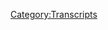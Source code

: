 {{DEFAULTSORT:
    #_TRANSCRIPT_0013:February 14, 2017
}}{{Transcript
    | title         = [[13: February 14, 2017]]
    | caption       = [https://knowledgefight.libsyn.com/knowledge-fight-feb-14-2017 Listen to this episode on Libsyn]
    | episodeNumber = [[13: February 14, 2017|13]]
    | length        = 02:31:52
}}

{{MessageBox
    | header     = Warning: Bot Generated Content
    | text       = This transcript was automatically generated by transcription software and likely contains many mistakes and misattributions. Please check the audio for definitive quotes, attribution, and context.
    | image      = N3yvass4myg91.webp
    | imagewidth = 50px
    | id         = warning
}}

{{TranscriptBlock
    | name      = Alex Jones
    | timestamp = 00:00:00.000
    | text      = Andy in Kansas, you're on the air. Thanks for holding. So Alex, I'm a first time caller. I'm
}}

{{TranscriptBlock
    | name      = Dan
    | timestamp = 00:00:05.000
    | text      = a huge fan. I love your work. Hey, welcome back to knowledge fight. I am Dan.
}}

{{TranscriptBlock
    | name      = Jordan
    | timestamp = 00:00:10.000
    | text      = I'm Jordan.
}}

{{TranscriptBlock
    | name      = Dan
    | timestamp = 00:00:11.000
    | text      = This is a podcast where he and I have watched way too much Infowars and Alex Jones and I sit down over a nice glass of wine with my friend Jordan.
}}

{{TranscriptBlock
    | name      = Jordan
    | timestamp = 00:00:21.000
    | text      = Who giggles like a fucking maniac. Every time Alex Jones speaks he
}}

{{TranscriptBlock
    | name      = Dan
    | timestamp = 00:00:25.000
    | text      = is not talking about you know, today. Well,
}}

{{TranscriptBlock
    | name      = Jordan
    | timestamp = 00:00:29.000
    | text      = eventually I will be
}}

{{TranscriptBlock
    | name      = Dan
    | timestamp = 00:00:32.000
    | text      = thinking about this. I know that in our early episodes, you speculated that we would find an understanding of Alex, you'd start to empathize with him. Yes, I've got to be honest. I'm starting to hate him. I used to be sort of amused or curious. Yeah, I think I hate
}}

{{TranscriptBlock
    | name      = Jordan
    | timestamp = 00:00:49.000
    | text      = him. i Oh, oh, boy. I my feelings about him are so very complicated. Sure. There's there's a raw physical attraction.
}}

{{TranscriptBlock
    | name      = Dan
    | timestamp = 00:00:58.000
    | text      = There's no doubt about it. It's Super Male Vitality.
}}

{{TranscriptBlock
    | name      = Jordan
    | timestamp = 00:01:00.000
    | text      = Yeah, exactly. What Whoa, you got way too excited about what just happened.
}}

{{TranscriptBlock
    | name      = Dan
    | timestamp = 00:01:05.000
    | text      = I don't have a clip of this. But Wars has a new product out. Oh, shit. It's called caveman.
}}

{{TranscriptBlock
    | name      = Jordan
    | timestamp = 00:01:11.000
    | text      = No.
}}

{{TranscriptBlock
    | name      = Dan
    | timestamp = 00:01:12.000
    | text      = Yeah, no, yeah. You know what it is?
}}

{{TranscriptBlock
    | name      = Jordan
    | timestamp = 00:01:15.000
    | text      = I just hope it's a big slab of me.
}}

{{TranscriptBlock
    | name      = Dan
    | timestamp = 00:01:18.000
    | text      = No better ground up bones
}}

{{TranscriptBlock
    | name      = Jordan
    | timestamp = 00:01:25.000
    | text      = of an actual caveman. I don't know, they break into the Chicago Museum.
}}

{{TranscriptBlock
    | name      = Dan
    | timestamp = 00:01:30.000
    | text      = I'll be honest, I wasn't fully listening to the commercial. But he was explaining how like animals will go after bones first because they want to get the marrow right and all the stuff around the
}}

{{TranscriptBlock
    | name      = Jordan
    | timestamp = 00:01:40.000
    | text      = thumb. I'm on board so far. So they take the hammer, drop,
}}

{{TranscriptBlock
    | name      = Dan
    | timestamp = 00:01:44.000
    | text      = take bones, or they grind them up, and they put it in a pill and they sell it to you. What's I don't know. I think
}}

{{TranscriptBlock
    | name      = Jordan
    | timestamp = 00:01:51.000
    | text      = that makes the least sense of anything I've ever heard. I think that's what the product is. That is that is legit. The best way for a serial killer to disseminate a body right absolutely can't catch a serial killer who's grinding up people into and I don't
}}

{{TranscriptBlock
    | name      = Dan
    | timestamp = 00:02:09.000
    | text      = know if the FDA is gonna get involved.
}}

{{TranscriptBlock
    | name      = Jordan
    | timestamp = 00:02:12.000
    | text      = I'm not sure but Well, I mean with the lacs protection laws for vitamins, sure they're good.
}}

{{TranscriptBlock
    | name      = Dan
    | timestamp = 00:02:18.000
    | text      = But look that was just announced on Wednesdays show so this is breaking. This is this is huge. We'll learn more as time goes on. Jordan today the reason that we had to do we got to do this episode. I know we had an episode come out yesterday about John Rappaport. Mental health scare of the world and how our college campuses are bah bah, bah, bah, bah right Johnny wraps but it was important in the bushes felt like a Batman Yep. Lurking like lurking like a Batman lurking. But we had to get back together and record another episode because in the time between when we recorded the Rappaport episode and dropped. Mike Flynn, General Flynn That's right. Resigned finally stepped down. And we know one of the fastest in history which is just beautiful. Yeah. So fast.
}}

{{TranscriptBlock
    | name      = Jordan
    | timestamp = 00:03:08.000
    | text      = We're living we're living in perfectly normal times. That's what's happening right there.
}}

{{TranscriptBlock
    | name      = Dan
    | timestamp = 00:03:12.000
    | text      = Yeah. But we knew that Alex was gonna have a response to it. We knew that he was going to he loves General Flynn.
}}

{{TranscriptBlock
    | name      = Jordan
    | timestamp = 00:03:19.000
    | text      = Yeah, I was gonna say General Flynn has been on board since the very beginning. So I'm assuming
}}

{{TranscriptBlock
    | name      = Dan
    | timestamp = 00:03:23.000
    | text      = wars links. Like he's he like the two of them even. I'm certain that Alex has talked to him. I'm certain Yeah. have had conversations. I agree. And unlike
}}

{{TranscriptBlock
    | name      = Jordan
    | timestamp = 00:03:34.000
    | text      = Where else is Flynn gonna get his fucking Super Male Vitality from or grind up bones? Yeah. He had well hold on Flynn has his own supply of ground up bonus need not need anybody else's ground up bones.
}}

{{TranscriptBlock
    | name      = Dan
    | timestamp = 00:03:47.000
    | text      = But so it was like we're,
}}

{{TranscriptBlock
    | name      = Jordan
    | timestamp = 00:03:51.000
    | text      = look he retired. Yes, quote, unquote, retired ignominy.
}}

{{TranscriptBlock
    | name      = Dan
    | timestamp = 00:03:55.000
    | text      = He decided to go start a farm or something like that. And we'll look at his future career
}}

{{TranscriptBlock
    | name      = Jordan
    | timestamp = 00:04:00.000
    | text      = all retired general goes Yeah, awesome. Yeah.
}}

{{TranscriptBlock
    | name      = Dan
    | timestamp = 00:04:03.000
    | text      = The the I lost my train of thought, but we knew that Alex was going to be like losing it, right. Oh, this was my thought. Okay, last week. Alex, all he was talking about is like I got inside information, rights. Priebus, who he calls Ryan's prevous is going down. He's a snake in the grass previous and Butthead. He keeps saying that Priebus is the one who's leaking that like Trump is wandering around in his bathrobe, like that. He's trying to embarrass the president because he's a Paul Ryan acolyte, who is actually funded by George Soros.
}}

{{TranscriptBlock
    | name      = Jordan
    | timestamp = 00:04:41.000
    | text      = Wow. Yep. That is some Complex, deep state shit, right.
}}

{{TranscriptBlock
    | name      = Dan
    | timestamp = 00:04:45.000
    | text      = It's amazing. So for the whole last week, he's been like Priebus is going down. Priebus is going down. I'm gonna break it for you on Monday. Then on Mondays like today and tomorrow, we're gonna get into the leakers Tuesday, fuckin Flynn is out but yeah, pre It's still there. Yeah.
}}

{{TranscriptBlock
    | name      = Jordan
    | timestamp = 00:05:01.000
    | text      = When he told me he had to have defended Flynn and been like, he will stay in the office, right? What do you mean? I mean before because that was happening all over the place where, you know, the day before Flynn resigned or people were being like, Nah, he's still gonna stay in there. This is this is completely unstable. It's all it's all fake news and yada yada.
}}

{{TranscriptBlock
    | name      = Dan
    | timestamp = 00:05:25.000
    | text      = Yeah, I don't know. Because anything that's negative, Alex doesn't talk about, oh, he doesn't talk about it at all when there's inconvenient stuff. He just doesn't talk about like, he'll talk about the leaks and the inside sources that he has. Yeah, when there's a source that's probably telling him like two days three days ahead of time like Evelyn's probably out. He's not going to talk about that on the air. Really? So he's not going to talk about it at all. No, because it busts his narrative.
}}

{{TranscriptBlock
    | name      = Jordan
    | timestamp = 00:05:48.000
    | text      = That's it well, but his narrative is now doesn't actually have
}}

{{TranscriptBlock
    | name      = Dan
    | timestamp = 00:05:52.000
    | text      = sources Yeah, no kid we've established that most of this stuff comes from callers Yeah. And from people who direct message Paul Joseph Watson on Twitter, right as as evidence concrete examples of that.
}}

{{TranscriptBlock
    | name      = Jordan
    | timestamp = 00:06:04.000
    | text      = I you know, I can still However, imagine late night phone calls from Trump, to Alex Jones. Just like, I thought I was gonna get more people support. Dude, I'm so sorry. Dude.
}}

{{TranscriptBlock
    | name      = Dan
    | timestamp = 00:06:17.000
    | text      = I thought they liked me, Alex. Alex, why don't
}}

{{TranscriptBlock
    | name      = Jordan
    | timestamp = 00:06:19.000
    | text      = they like me anymore?
}}

{{TranscriptBlock
    | name      = Dan
    | timestamp = 00:06:21.000
    | text      = Hey, I don't know but I got some ground up bone pills. If you want to take them make you feel great.
}}

{{TranscriptBlock
    | name      = Jordan
    | timestamp = 00:06:26.000
    | text      = I don't need your ground up bone pills. You know I have my own. You don't know
}}

{{TranscriptBlock
    | name      = Dan
    | timestamp = 00:06:30.000
    | text      = what you got until you don't have you know what I'm getting at. Anyway,
}}

{{TranscriptBlock
    | name      = Jordan
    | timestamp = 00:06:34.000
    | text      = you don't have bones.
}}

{{TranscriptBlock
    | name      = Dan
    | timestamp = 00:06:35.000
    | text      = I tuned in on Tuesday right find out what the skinny was? Yes. And let me tell you what I found the plenty what Okay, now Alex Jones went on air before his broadcast because he needed to make an emergency fuckin signal Bat Signal flying what he put out in emergency broadcast for his for our show. Okay, he put out a 40 minute clip.
}}

{{TranscriptBlock
    | name      = Jordan
    | timestamp = 00:07:06.000
    | text      = But where did it air did it air on
}}

{{TranscriptBlock
    | name      = Dan
    | timestamp = 00:07:08.000
    | text      = infowars.com? My friend no way and on their YouTube channel. And it's what we're mostly going to be dealing with? Is this
}}

{{TranscriptBlock
    | name      = Jordan
    | timestamp = 00:07:18.000
    | text      = before emergency broadcast, and
}}

{{TranscriptBlock
    | name      = Dan
    | timestamp = 00:07:21.000
    | text      = here's why I'm gonna Is it a drill? It is not. It's not a drill. Not Jade Hill.
}}

{{TranscriptBlock
    | name      = Jordan
    | timestamp = 00:07:25.000
    | text      = This is an emergency broadcast. Yeah.
}}

{{TranscriptBlock
    | name      = Dan
    | timestamp = 00:07:27.000
    | text      = The reason that we're gonna cover this more than the actual episode itself is because the actual episode is super repetitive. Right? And he's just hitting talking points over and over and over again. Yeah, and it's not that entertaining.
}}

{{TranscriptBlock
    | name      = Jordan
    | timestamp = 00:07:41.000
    | text      = That's the but that's how you fight a scandal. There's you just just hammer this repetitive with your
}}

{{TranscriptBlock
    | name      = Dan
    | timestamp = 00:07:47.000
    | text      = heels in the mud. Yeah, exactly. In this in,
}}

{{TranscriptBlock
    | name      = Jordan
    | timestamp = 00:07:51.000
    | text      = put your put your head underground and just go Oh, la la la la la la la la.
}}

{{TranscriptBlock
    | name      = Dan
    | timestamp = 00:07:55.000
    | text      = Yeah. Yeah. So he does that on his show for Tuesday and really Wednesday. Okay. There has not been a whole lot of substance. But in this clip, there's emergency broadcast that just went out to the faithfuls on his on his own network. Yeah. As opposed to being broadcast on all the radio stations in bumfuck. Virginia, right or whatever. Then here, he gets weird.
}}

{{TranscriptBlock
    | name      = Jordan
    | timestamp = 00:08:20.000
    | text      = Oh, no. So this is pure concentrated Alex Jones bullshit.
}}

{{TranscriptBlock
    | name      = Dan
    | timestamp = 00:08:24.000
    | text      = It is worth it. Okay. So that's what we're going to be talking excellence. Here's his first clip. This is how he decides to open the broadcast and get to the central thing we should all be afraid about.
}}

{{TranscriptBlock
    | name      = Alex Jones
    | timestamp = 00:08:34.000
    | text      = It's Tuesday, February 14 2017. And I'm about to go live without syndicated radio slash TV broadcasts in about an hour and eight minutes. Stewart weaned info wars.com forward slash show. But I had to come in early. To break down.
}}

{{TranscriptBlock
    | name      = Dan
    | timestamp = 00:08:57.000
    | text      = I want to say really quick, too. I didn't lengthen any of these pauses. I didn't use natural rhythms how he wants to get this emergency message right
}}

{{TranscriptBlock
    | name      = Jordan
    | timestamp = 00:09:08.000
    | text      = as as slowly as possible. Yeah. The clip has started again, by the way.
}}

{{TranscriptBlock
    | name      = Alex Jones
    | timestamp = 00:09:17.000
    | text      = Some absolute Oh, that Oh, information. The reason this is so important is that I have studied the deep state for 30 years. Been politically active for 25 years, you know, but on Arabic 21 years, I've really studied the deep set date. I've written books on and made films a lot. If you go back and read those books and watch those films made 1516 1718 20 years ago, it's like prescient, it all came true. Well, I wasn't pressing the globalist laid out their plan. They have the Grammys and the enemies and like TV shows that are for the general public. That is dumbed down disinformation, but the cream certain publications like foreign affairs put out by the Washington Post. And basically a mirror of the Council on Foreign Relations, foreign affairs, quarterly publication or BI monthly publication. They actually tell you what they're doing. And in two different articles in foreign affairs that came out yesterday, they basically said the establishment is just looking at killing Trump. Now, this isn't some Hollywood producer saying it. This is some singer or Hollywood person saying it No. This is
}}

{{TranscriptBlock
    | name      = Jordan
    | timestamp = 00:10:42.000
    | text      = Jesus, our Lord and the establishment. Oh, damn, it
}}

{{TranscriptBlock
    | name      = Alex Jones
    | timestamp = 00:10:48.000
    | text      = is a total threat to Trump roll over to your dead.
}}

{{TranscriptBlock
    | name      = Dan
    | timestamp = 00:10:51.000
    | text      = So here is where we finally understand one of the things that's been plaguing us for a really long time. What the fuck is he talking about when he talks about white papers? Yes,
}}

{{TranscriptBlock
    | name      = Jordan
    | timestamp = 00:11:02.000
    | text      = that is exactly what I assumed it was like you assumed everyone knew. I assumed everybody knew. Yeah. So I didn't want to be the one to ask because, like, I would just assume like newspapers, like what's part of it? What's red and black and the white papers? I think that's, I think that's that all
}}

{{TranscriptBlock
    | name      = Dan
    | timestamp = 00:11:22.000
    | text      = the funny papers and you got the white. You got that? Yeah.
}}

{{TranscriptBlock
    | name      = Jordan
    | timestamp = 00:11:24.000
    | text      = And in both of them, the globalists are speaking to us
}}

{{TranscriptBlock
    | name      = Dan
    | timestamp = 00:11:28.000
    | text      = and do you ever read? Heathcliff? No, but I feel for the Illuminati Foxtrots Heathcliff lived in a fucking dumpster? Not enough. So he lived in a like a junkyard. Oh, he was a junkyard cat. Oh, that's an agenda 21 future right?
}}

{{TranscriptBlock
    | name      = Jordan
    | timestamp = 00:11:45.000
    | text      = Well, and that's what Obama was trying to do is move us all and our cats into the junk. If you're trying
}}

{{TranscriptBlock
    | name      = Dan
    | timestamp = 00:11:51.000
    | text      = to make my cat saline eat cat bones. I'm gonna grind them up first. So the papers are part of it. And I'm not saying that whenever he says white papers, what he's talking about is this. But one of the things he is referring to is he says Foreign Affairs, the journal he's actually talking about is called foreign policy. Right. And it's about foreign
}}

{{TranscriptBlock
    | name      = Jordan
    | timestamp = 00:12:14.000
    | text      = policy. I know that one. Yeah, I know that one exists. The other one that he mentioned foreign affairs by the Washington Post. Yeah. Wait, oh, that was
}}

{{TranscriptBlock
    | name      = Dan
    | timestamp = 00:12:21.000
    | text      = by the Washington, man. No, he's not that he corrects himself later. He's talking about foreign policy and all that is, is a little bit of a denser news site. Yeah, it's not. I but it's where I observe on Foreign Relations puts out what they're gonna do. Like, it's where they get their dirt out.
}}

{{TranscriptBlock
    | name      = Jordan
    | timestamp = 00:12:41.000
    | text      = But did they say they were gonna kill Trump?
}}

{{TranscriptBlock
    | name      = Dan
    | timestamp = 00:12:43.000
    | text      = Nope. But we're gonna get to it.
}}

{{TranscriptBlock
    | name      = Jordan
    | timestamp = 00:12:46.000
    | text      = How do you get to say, how do you get to say that? Like, they, they, they put it out in public, they just do it. We're good. They're there. And they're, and what they're saying is they're gonna kill Trump. Well,
}}

{{TranscriptBlock
    | name      = Dan
    | timestamp = 00:12:59.000
    | text      = here, here's where where is he
}}

{{TranscriptBlock
    | name      = Jordan
    | timestamp = 00:13:00.000
    | text      = being literal or figurative?
}}

{{TranscriptBlock
    | name      = Dan
    | timestamp = 00:13:02.000
    | text      = I think he's being literal. I think he's being literal. Here are the two conclusions that I've had to come to. And you know, how is saying I hate him at the beginning of the show. Yes, I have to temper that with again, a little bit of pity deep seated.
}}

{{TranscriptBlock
    | name      = Jordan
    | timestamp = 00:13:14.000
    | text      = Pity Manimal love. Okay, all right, because
}}

{{TranscriptBlock
    | name      = Dan
    | timestamp = 00:13:20.000
    | text      = I think that he, he lacks the ability to comprehend what he's reading sometimes.
}}

{{TranscriptBlock
    | name      = Jordan
    | timestamp = 00:13:26.000
    | text      = Oh, because oh, boy, that gets us again. That gets us back to the stupid evil. He's continuing.
}}

{{TranscriptBlock
    | name      = Dan
    | timestamp = 00:13:34.000
    | text      = He's either completely lying about the sources he's citing, right doesn't understand what they're saying. Or there's a third possibility that I think is more likely. Okay. He might have a slight paranoid schizophrenia.
}}

{{TranscriptBlock
    | name      = Jordan
    | timestamp = 00:13:49.000
    | text      = Ooo.
}}

{{TranscriptBlock
    | name      = Dan
    | timestamp = 00:13:52.000
    | text      = Diagnose somebody. That's a really good question. Throughout the course of this episode, we're going to start to see him reading a ton of things into stuff that just literally isn't there. Holy shit. So the foreign policy article that he's citing, first of all, doesn't say in any way suggest that people should kill Trump
}}

{{TranscriptBlock
    | name      = Jordan
    | timestamp = 00:14:11.000
    | text      = know that I that's probably a prosecutable offense. Right. Yeah. It I would say putting it in a major publication that you want to kill Trump.
}}

{{TranscriptBlock
    | name      = Dan
    | timestamp = 00:14:21.000
    | text      = It also doesn't say any of the things that he later says it says, but also the idea that there is a magazine called foreign policy that for 20 years, or however long it's been out in existence. Yeah, it's been putting the Illuminati his playbook out there into the public. And for 20 years Alex
}}

{{TranscriptBlock
    | name      = Jordan
    | timestamp = 00:14:41.000
    | text      = Jones has been on the air yelling 30 years 20 years on the air. He's been 20 years on the but he's been on to it for 30 years. Yeah. How old is he?
}}

{{TranscriptBlock
    | name      = Dan
    | timestamp = 00:14:51.000
    | text      = He's like 42 or 40. So
}}

{{TranscriptBlock
    | name      = Jordan
    | timestamp = 00:14:53.000
    | text      = yeah, so since since the mid let's just call it the moment he except hippie, he was so afraid of pubic hair. He immediately went directly to foreign policy.com.
}}

{{TranscriptBlock
    | name      = Dan
    | timestamp = 00:15:07.000
    | text      = Well, if you if you listen to him tell stories about his childhood. I think his dad might have had some of that paranoia and him to
}}

{{TranscriptBlock
    | name      = Jordan
    | timestamp = 00:15:13.000
    | text      = really? Yeah. Oh, no, I don't know. Because Because even if we go back to our y2k episode, yeah, he was super paranoid that was full on lunacy. Right? I was, you have to you have to have had like you would have had a psychotic break? I think he is. Right now. I think we're finally watching the full on break from reality.
}}

{{TranscriptBlock
    | name      = Dan
    | timestamp = 00:15:36.000
    | text      = I think as more reality starts to seep in and more people like Flynn end up getting indicted because Flynn very well might be going to prison he should he should. There's strong indications he's straight up lied to the FBI.
}}

{{TranscriptBlock
    | name      = Jordan
    | timestamp = 00:15:51.000
    | text      = Now there's there's indications they're not strong indications, their actual, factual we
}}

{{TranscriptBlock
    | name      = Dan
    | timestamp = 00:15:57.000
    | text      = can say that from information that we have heard from sources we've decided to trust in the media.
}}

{{TranscriptBlock
    | name      = Jordan
    | timestamp = 00:16:04.000
    | text      = You know what, that's a really good point. Because a lot of information the a lot of a lot of the information that we are relying on is released by the intelligence community, globalist and they are and have never been trustworthy.
}}

{{TranscriptBlock
    | name      = Dan
    | timestamp = 00:16:18.000
    | text      = You have to take things with a grain of salt. Yeah. It doesn't look good.
}}

{{TranscriptBlock
    | name      = Jordan
    | timestamp = 00:16:22.000
    | text      = The Ades it does have that ring of because Trump and Flynn talk shit about the intelligence community that
}}

{{TranscriptBlock
    | name      = Dan
    | timestamp = 00:16:28.000
    | text      = they're like, Okay, goes back to the code of the street talk shit get hit.
}}

{{TranscriptBlock
    | name      = Jordan
    | timestamp = 00:16:31.000
    | text      = Yeah, and then that, but that also makes you think about all of the shit that Barack did. That seems so out of character for what he really like believed like what you would what you would imagine he did, maybe, you know, he seems like a guy with compassion and who you know, wouldn't want to go crazy town on whistleblowers and Yemen, you know, all of those things. So you start to see all of this shit come out and how quickly these guys are being destroyed. And you're like, wonder what they had on Barak. Hmm, because I bet they had something.
}}

{{TranscriptBlock
    | name      = Dan
    | timestamp = 00:17:04.000
    | text      = Yeah, but he his Frank Marshall Davis was his dad. That's true. Mom was a CIA pornographers. True. He was made in a test tube Altrusa gay gentleman and a crack addict who as a transgendered wife, right? These are all theories what Alex has pitched?
}}

{{TranscriptBlock
    | name      = Jordan
    | timestamp = 00:17:19.000
    | text      = What if he just really was a secret Muslim?
}}

{{TranscriptBlock
    | name      = Dan
    | timestamp = 00:17:23.000
    | text      = That's it. That's it. Remember how pissed off people were when he smoked weed? Yeah.
}}

{{TranscriptBlock
    | name      = Jordan
    | timestamp = 00:17:28.000
    | text      = But God though, remember, remember when we were mad at smoking? Remember when we were mad at smoking instead of like treason anyway,
}}

{{TranscriptBlock
    | name      = Dan
    | timestamp = 00:17:37.000
    | text      = Were those the days speaking of that, like treason, somehow we became
}}

{{TranscriptBlock
    | name      = Jordan
    | timestamp = 00:17:40.000
    | text      = Archie Bunker here, just in the occupied Illinois bunker
}}

{{TranscriptBlock
    | name      = Dan
    | timestamp = 00:17:46.000
    | text      = drinking boons
}}

{{TranscriptBlock
    | name      = Jordan
    | timestamp = 00:17:49.000
    | text      = because we don't deserve nice things.
}}

{{TranscriptBlock
    | name      = Dan
    | timestamp = 00:17:50.000
    | text      = So so this next clip, he gets into the situation with Flynn and his interpretation of it, and when he's done, we can see if we agree. All right, now I'm
}}

{{TranscriptBlock
    | name      = Alex Jones
    | timestamp = 00:17:59.000
    | text      = gonna get into General Flynn. But of course, ladies and gentlemen, his resignation is only going to put blood in the water. Now, true CNN Flynn's resignation doesn't in controversy surrounding White House, General Flynn led the movement with other military leaders to say no to backing al Qaeda, and then ISIS and Al Jazeera in Syria in the killing of hundreds of 1000s of people. It was a great moral moment for our military and our intelligence agencies, they finally hit bottom and decided to not follow criminal orders that they've been following for decades follow. A real come to Jesus moment. And so Trump knows about all this brought and Flynn, they've released the communique is that Flynn's supposedly made which we're not secret? He's the national security adviser in waiting of the elected president. At that time, December 15. Who was the president elect, setting up down the Presidential leaders working around the clock for the new agenda against the little they've released the CIA State Department, you know, transcripts of what was said the Russian ambassador who he's supposed to talk to, that's what the President's National Security Adviser does not the sanctions with you but you know, the President wants to open things up and wants to have a clean slate. So that's he repeated what Trump had said at press conferences and tweets, he said the President's policy, the president can meet with the Russians. The President can sign treaties. Then we see him Congress ratifies the president, we elected him he's not a goddamn Russian spy when he talks to the Russians.
}}

{{TranscriptBlock
    | name      = Jordan
    | timestamp = 00:19:31.000
    | text      = That sounds like exactly what a Russian spy
}}

{{TranscriptBlock
    | name      = Dan
    | timestamp = 00:19:33.000
    | text      = would say. But he's also conflating with the truth like well, you can't You're not president until you're president and you're so that's that still so intermediaries citizens tell you're in office if they're sworn in to their position? Yeah, he's a private citizen talking to the Russian ambassador and Alex just straight up lied. Yeah, he did. Just straight up lie said that the communicators have been released. They haven't as of this recording, they absolutely haven't know, but from sources who have listened to them, they all say that he was very explicit talking about sanctions. One source even said, It is impossible that he wouldn't remember talking about it. The entire phone call was about oh man, this second fly is that someone was tapping Flynn's phone and spying on him. They were tapping the Russians phones.
}}

{{TranscriptBlock
    | name      = Jordan
    | timestamp = 00:20:24.000
    | text      = No, I actually know they actually have always monitored those. That's that's the thing that came out that I think was under under reported to the Russians, but they're not when they're listening to us. They're listening to the American communication.
}}

{{TranscriptBlock
    | name      = Dan
    | timestamp = 00:20:41.000
    | text      = So listen to this podcast. That would be interesting for some ratings.
}}

{{TranscriptBlock
    | name      = Jordan
    | timestamp = 00:20:45.000
    | text      = We're big in the we're big at the CIA spy start listening. That's a download. That is a download. That's right. That's right. I'm sorry, I interrupted them. No, they are they are listening to American communicators as well. Right. You have to because
}}

{{TranscriptBlock
    | name      = Dan
    | timestamp = 00:21:00.000
    | text      = because but that's not necessary. That doesn't necessarily have to be true that it was some sneaky spying on Flynn thing. No, very plausible that they were spying on these Russian?
}}

{{TranscriptBlock
    | name      = Jordan
    | timestamp = 00:21:09.000
    | text      = Well, it was it's more plausible that they just collected all of those, like the stories that you read, are they they heard they they saw that Russia wasn't retaliating, which seems so out of character for them. And they were surprised they were surprised by that to the point where they were just like, oh, well, let's just go dig back through this length of time to see what may have been I was communicating with the Russian Exactly. And that's whenever they caught up on those tapes on those communicates. Now, the interesting thing about I
}}

{{TranscriptBlock
    | name      = Dan
    | timestamp = 00:21:41.000
    | text      = don't think that's the case. You don't think so? I think they were listening in real time. No, that's my that's how I imagined it. Now
}}

{{TranscriptBlock
    | name      = Jordan
    | timestamp = 00:21:48.000
    | text      = they were not listening and reel to reel your your Yeah, I was gonna say you're you're talking about a Cold War spy movie, right? They're
}}

{{TranscriptBlock
    | name      = Dan
    | timestamp = 00:21:55.000
    | text      = like FBI agents, and they're like, keep them on the phone.
}}

{{TranscriptBlock
    | name      = Jordan
    | timestamp = 00:21:59.000
    | text      = We need to have them on the phone for 60 seconds. Otherwise, we won't get a trace. Because location.
}}

{{TranscriptBlock
    | name      = Dan
    | timestamp = 00:22:03.000
    | text      = Exactly. That's kind of where, Okay, you're right. I my fantasy is more fun.
}}

{{TranscriptBlock
    | name      = Jordan
    | timestamp = 00:22:09.000
    | text      = It is more fun. It's way more probably. And I wish we still lived in that world. Ya know, what was the Logan Act? They were like, the more you read about it, the more that like, Oh, this is obscure, and nobody has been prosecuted
}}

{{TranscriptBlock
    | name      = Dan
    | timestamp = 00:22:22.000
    | text      = on it. It was one guy right? Yeah. 1790 something.
}}

{{TranscriptBlock
    | name      = Jordan
    | timestamp = 00:22:25.000
    | text      = I'm gonna assume it was Logan. Yeah. The new movie coming out.
}}

{{TranscriptBlock
    | name      = Dan
    | timestamp = 00:22:31.000
    | text      = We got to prosecute that boy put it to bed. But
}}

{{TranscriptBlock
    | name      = Jordan
    | timestamp = 00:22:33.000
    | text      = But I can't I can't believe that it's never happened in that length of time. Sure. It has to have there has to have been those civilians that have gone outside of the government and negotiated some shit. Almost certainly, I don't think anybody could have imagined it would be this. utterly and completely blatant. It's pretty, like all of the laws they're breaking are ones that people don't even think about, because it seems so stupid to break those laws the way that they're doing it and brazenly
}}

{{TranscriptBlock
    | name      = Dan
    | timestamp = 00:23:05.000
    | text      = brazenly and the fact that the phone calls line up with when Trump was like very smart of Vladimir Putin. Italia. Yeah,
}}

{{TranscriptBlock
    | name      = Jordan
    | timestamp = 00:23:13.000
    | text      = there's no way there's no way Trump doesn't know about this incredible. Anybody who anybody who insinuates that Trump doesn't know about it is fucking dumb at this point.
}}

{{TranscriptBlock
    | name      = Dan
    | timestamp = 00:23:23.000
    | text      = But I do agree with Alex on one point that is him resigning is going to just put more blood in the water. Absolutely. And if I were Trump, I might have not allowed him to resign. Ooh, man. That's
}}

{{TranscriptBlock
    | name      = Jordan
    | timestamp = 00:23:34.000
    | text      = a really good. That's a really good question. It's kind
}}

{{TranscriptBlock
    | name      = Dan
    | timestamp = 00:23:36.000
    | text      = of showing us a little bit and showing that you're vulnerable. Oh, he's a well, but he is vulnerable. But he doesn't want to give that perception. And he he's not playing a good game. cards here.
}}

{{TranscriptBlock
    | name      = Jordan
    | timestamp = 00:23:48.000
    | text      = Oh, shocker. Somebody who's never had to play this game of cards is bad. There's a lot
}}

{{TranscriptBlock
    | name      = Dan
    | timestamp = 00:23:53.000
    | text      = of hell's going around. Oh, yeah. And someone spying on his? No,
}}

{{TranscriptBlock
    | name      = Jordan
    | timestamp = 00:23:57.000
    | text      = it seems like it seems like they are just they're just waiting, like the Republican Congress is just trying to get through as much bullshit as they can show that a shorter period of time as possible. You know, it's
}}

{{TranscriptBlock
    | name      = Dan
    | timestamp = 00:24:08.000
    | text      = a fire sale.
}}

{{TranscriptBlock
    | name      = Jordan
    | timestamp = 00:24:09.000
    | text      = Exactly. So they're, I mean, we could
}}

{{TranscriptBlock
    | name      = Dan
    | timestamp = 00:24:12.000
    | text      = because I mean, how can we not make it's not not going to happen? How can he not he has to be impeached. And that's just based on what's true. Now. Imagine what will happen within the next month. It's been a month
}}

{{TranscriptBlock
    | name      = Jordan
    | timestamp = 00:24:24.000
    | text      = now and and it is another thing where I do I do absolutely believe that James Comey should be arrested and prosecuted for what he's done.
}}

{{TranscriptBlock
    | name      = Dan
    | timestamp = 00:24:33.000
    | text      = I've heard some interesting theories about him that I can't fully get into just because I don't I couldn't articulate them well, but I've read some interesting write ups that suggest that he might be not as bad to dude is it appears interest I'm not sure about this. And I don't want to vouch for that because all right surface it looks bad. It seems
}}

{{TranscriptBlock
    | name      = Jordan
    | timestamp = 00:24:53.000
    | text      = like he basically ruined America almost by himself. Right. But
}}

{{TranscriptBlock
    | name      = Dan
    | timestamp = 00:24:58.000
    | text      = did you have some theories that I've read it again. This is unsubstantiated, pretty compelling arguments.
}}

{{TranscriptBlock
    | name      = Jordan
    | timestamp = 00:25:04.000
    | text      = The North Carolina 18 year old Russian hacker one. That's it. That's the one. Yeah. I strongly recommend you guys look up the North Carolina Russian hacker who basically like their their theory. The theory is he catfished Anthony Weiner. Yeah, as a as a 16 year old girl. Yeah, that was then the excuse that the FBI needed, because it was a crime to look into his laptop. And that's whenever somebody planted Hillary's emails in there. Well, they had already planted them there. Okay, but But yeah, that was that was the thing. Yeah. Which is, it seems like the most successful Rube Goldberg spy machine there's ever been. Why
}}

{{TranscriptBlock
    | name      = Dan
    | timestamp = 00:25:47.000
    | text      = if you're using aacomas Razor, it's not the it's not super, like, it's not the most believable thing. But there's some pieces of it that kind of, you know, they make you think a little
}}

{{TranscriptBlock
    | name      = Jordan
    | timestamp = 00:25:58.000
    | text      = well, there's that famous quote from that one guy. Yes. You know, you're raising your hand I call on Dan freezin. Lest
}}

{{TranscriptBlock
    | name      = Dan
    | timestamp = 00:26:03.000
    | text      = I end up sounding like Alex himself espousing crazy nonsense. Okay, let me say this. These are interesting ideas, but I don't know if they're true. Well, that's
}}

{{TranscriptBlock
    | name      = Jordan
    | timestamp = 00:26:13.000
    | text      = what I'm saying. There's that old quote where it's like, I won't blame conspiracy. Whenever ignorance and incompetence are your options. Yeah.
}}

{{TranscriptBlock
    | name      = Dan
    | timestamp = 00:26:23.000
    | text      = Speaking of ignorance. Oh boy. Alex wants to tell you, Jordan, me. You want to tell us specifically naming
}}

{{TranscriptBlock
    | name      = Jordan
    | timestamp = 00:26:30.000
    | text      = Yep. Does Jordan Holmes from knowledge fight the podcast? Who are tools of the globalist I would be
}}

{{TranscriptBlock
    | name      = Dan
    | timestamp = 00:26:37.000
    | text      = so mad if you got a shout out?
}}

{{TranscriptBlock
    | name      = Jordan
    | timestamp = 00:26:41.000
    | text      = Well, clearly, because I'm the least dangerous between the two
}}

{{TranscriptBlock
    | name      = Dan
    | timestamp = 00:26:44.000
    | text      = of us every single time he Alex Jones on his show says, I tell you what the problem is. I'm so convinced.
}}

{{TranscriptBlock
    | name      = Jordan
    | timestamp = 00:26:53.000
    | text      = So you're basically as much a narcissist as Trump is at this point. It's just getting close, getting close and
}}

{{TranscriptBlock
    | name      = Dan
    | timestamp = 00:26:59.000
    | text      = the little flickers. So many clips, we got to get to these you about what's really going on in the world. Let's do
}}

{{TranscriptBlock
    | name      = Alex Jones
    | timestamp = 00:27:06.000
    | text      = this. So let me explain what's really going on here. The Machiavellian the globalist think that if you don't think evil and backstabbing and twisted and all about global domination, you're weak minded? No, we can think Machiavelli, we know it's not good for humanity. And humanity has already in so much trouble and already has so many crises that we really need to try to work with people. And watch them very, very closely. Trust but verify and have an open hand and say let's have real data on let's build an infrastructure. Let's build a space program. Let's build advanced technologies. Let's develop life extension, which they've already got. Let's deploy that. Let's watch the space colonies. Let's do it all.
}}

{{TranscriptBlock
    | name      = Jordan
    | timestamp = 00:27:47.000
    | text      = Let's launch the space colonies.
}}

{{TranscriptBlock
    | name      = Alex Jones
    | timestamp = 00:27:49.000
    | text      = That's not a wimpy you know, surely worldview. Oh, you're silly. Everybody's evil. That won't work. Bullshit.
}}

{{TranscriptBlock
    | name      = Jordan
    | timestamp = 00:27:57.000
    | text      = Whoa, he usually doesn't like to use profanity.
}}

{{TranscriptBlock
    | name      = Dan
    | timestamp = 00:28:00.000
    | text      = He's said to swears already. Yeah. And he's not a goddamn Russian spy. Yeah, this is very out of character versus really out of character. But again, it's because it's not these stations. Yeah, but he's really getting he's really getting hammer him. You can see it in his face. He is pissed off. Now granted, there's still a little bit of acting going on or what have you. Right. What's fun about that
}}

{{TranscriptBlock
    | name      = Jordan
    | timestamp = 00:28:21.000
    | text      = clip? This sounds way more genuine than like that bullshit. He just dropped had a lot of heart
}}

{{TranscriptBlock
    | name      = Dan
    | timestamp = 00:28:26.000
    | text      = behind it. It's almost like he couldn't stop it from coming. Yeah. So I think that again, this is why we're talking about this clip as opposed to the regular show. Yeah, it really feels like he means more of the stuff. He's here. This is this sounds very real. So now we're gonna get back to that foreign policy article. Again, he calls it foreign affairs, and he will straighten that out, I promise. Okay, but he wants to talk about that. But he gets kind of sidetracked because he doesn't really know the details about that article.
}}

{{TranscriptBlock
    | name      = Alex Jones
    | timestamp = 00:28:55.000
    | text      = But here's the key. Paul Watson links to the PGA Foreign Affairs particular article I'm talking about there's another one, the criminal is trying to worry about Trump. I'm going to read these articles in entirety on air today it's like almost get distracted by my guest does he have great guests to come up with I may just clean the slate of guests today because I need to read all this because this is from
}}

{{TranscriptBlock
    | name      = Dan
    | timestamp = 00:29:15.000
    | text      = he does not read
}}

{{TranscriptBlock
    | name      = Alex Jones
    | timestamp = 00:29:18.000
    | text      = the mouth of Lucifer they say their foreign affairs which again is only for globalist you know that they put it out only the establishment reads it because they think you're too dumb to go read it. And they're like, Oh, we're battling the war on truth. Get your truth here. But now.
}}

{{TranscriptBlock
    | name      = Dan
    | timestamp = 00:29:38.000
    | text      = So we always come back to this. Whatever he says someone else is doing is what he's doing. Yes, I've come to realize that this idea that he has about the globalist putting all this stuff out and they know that you're too dumb to go read it. That's him talking about his listeners, reading the sources he talks about. Ooh, he's projecting his own feeling of his audience being dumb. I mean, it has to be the articles that he cites contradicts what he's saying. Yeah, consistently. So
}}

{{TranscriptBlock
    | name      = Jordan
    | timestamp = 00:30:07.000
    | text      = he's, ooh, that's a really good. That's a really good point. There's almost anything it's conscious or unconscious. I don't think it's a complete unconscious like that. Like somehow the truth is trying to get out in some way
}}

{{TranscriptBlock
    | name      = Dan
    | timestamp = 00:30:19.000
    | text      = this goes back to I think that the truth about him is one part lie. One part maybe a little bit bigger part paranoia, right. And then a huge part lack of brightsky Well, lack of reading comprehension. Okay, maybe the the, you know, Texas public schools didn't do him a great service. See, now
}}

{{TranscriptBlock
    | name      = Jordan
    | timestamp = 00:30:39.000
    | text      = I want to I want to know more about his personal life to see if there are like, full on paranoid schizophrenic things going on, because that seems really scary to think about.
}}

{{TranscriptBlock
    | name      = Dan
    | timestamp = 00:30:49.000
    | text      = I tried to write I've tried to find biographies about him or anything about his life and to private. There's really not a ton about his early life, but you can find some sources. And actually, there's an episode of a dollop about Jade Helm. Oh, yeah. Where they talk about his early life a little bit. They dug up some sources, okay. And one of the things they talk about is how when he was in high school, he was convinced that people selling drugs to the kids were working. They were like, entrapping kids that worked for the school.
}}

{{TranscriptBlock
    | name      = Jordan
    | timestamp = 00:31:20.000
    | text      = So you really then yeah, when he said 30 years, he really does mean that. Yeah, he's been that guy for like, 30 years. He had
}}

{{TranscriptBlock
    | name      = Dan
    | timestamp = 00:31:26.000
    | text      = those. Well, if you but that's also based on his self reporting of himself when he was younger. True. So if you, right, if you believe him, he did have those paranoid sort of ideations when he was young. Yeah, who cares? Let's
}}

{{TranscriptBlock
    | name      = Jordan
    | timestamp = 00:31:38.000
    | text      = just be foolish it. Yeah. No, I'm just kidding. Now you like the moment you brought that up? I'm kind of concerned. Yeah. Because that changes this show from laughing at a showman to laughing at a mentally ill person who needs help. Well, but
}}

{{TranscriptBlock
    | name      = Dan
    | timestamp = 00:31:52.000
    | text      = the problem is,
}}

{{TranscriptBlock
    | name      = Jordan
    | timestamp = 00:31:54.000
    | text      = he's a great showman.
}}

{{TranscriptBlock
    | name      = Dan
    | timestamp = 00:31:55.000
    | text      = He's a great showman. And his entire premise is anti him getting help. That's true. And he's such a damaging awful part of our culture. That it we we must laugh it Yes, that's true. Even if he's mentally ill. We can't help.
}}

{{TranscriptBlock
    | name      = Jordan
    | timestamp = 00:32:12.000
    | text      = Okay. Now, here is my theory based on what he just said for why the print industry is dying. It's only for globalists. Yeah, there can't be that many of them. No. Why would you publish so many papers? That's only for global Oh, man,
}}

{{TranscriptBlock
    | name      = Dan
    | timestamp = 00:32:26.000
    | text      = we're gonna learn something else about globalists. It's really tragic at the end of this episode, too.
}}

{{TranscriptBlock
    | name      = Jordan
    | timestamp = 00:32:31.000
    | text      = Okay. All right, let's get back into it as this clip,
}}

{{TranscriptBlock
    | name      = Alex Jones
    | timestamp = 00:32:34.000
    | text      = they realize the lies don't work. And so I see this in history only when they're about to execute really horrible devastation. Starting huge wars, you name it, set the new coffin, DC anything. Talking about time to kill Trump. Obama has gotten a bunker. This is in the news, two miles from the White House and his recruiting with sorrows and army for a Bolshevik style revolution.
}}

{{TranscriptBlock
    | name      = Dan
    | timestamp = 00:33:04.000
    | text      = That's not sure what it's not in
}}

{{TranscriptBlock
    | name      = Jordan
    | timestamp = 00:33:05.000
    | text      = the news. What what news would have that on there without
}}

{{TranscriptBlock
    | name      = Dan
    | timestamp = 00:33:09.000
    | text      = there's an article on Breitbart?
}}

{{TranscriptBlock
    | name      = Jordan
    | timestamp = 00:33:11.000
    | text      = Oh, so that is in the news. By the very barest of definitions, that's in the
}}

{{TranscriptBlock
    | name      = Dan
    | timestamp = 00:33:17.000
    | text      = news, a very sensational article on Breitbart that links to an article in The New York Post. And that's the only source on it, and I have pulled it up and read it. There's no real evidence that he's, you know, getting a militarized bunker
}}

{{TranscriptBlock
    | name      = Jordan
    | timestamp = 00:33:32.000
    | text      = and recruiting an army. Well, in the article. He's recruiting an army in the article, constitutional scholar is recruiting an army in the article,
}}

{{TranscriptBlock
    | name      = Dan
    | timestamp = 00:33:40.000
    | text      = the only relevant citations that are made about Obama at all are one hyperlinked clip, or I'm sorry, Link. That is about Obama saying he was heartened by anti Trump protests. And the sentence goes when former President Barack Obama said he was heartened by anti Trump protest. He was sending a message of approval to his troops, troops. Yes, Obama has an army of agitators numbering more than 30,000 who will fight his Republican successor at every turn of his historic presidency already showing a little bit of bias what there's no citation for this 30,000 Number. Shock Troops. Yeah, this is absurd. Propaganda.
}}

{{TranscriptBlock
    | name      = Jordan
    | timestamp = 00:34:21.000
    | text      = Give me an idea of what one the hiring process would be
}}

{{TranscriptBlock
    | name      = Dan
    | timestamp = 00:34:26.000
    | text      = like. Well, they put stuff on the back page. All right. Know what it is all about is that Obama is working with that organization Organizing for Action, which is you know, community organizing.
}}

{{TranscriptBlock
    | name      = Jordan
    | timestamp = 00:34:36.000
    | text      = I like how, like how we're still on Obama is their big Boogeyman. Well, has to be he's he's fucking windsurfing in the middle of nowhere right now. They're like, Oh, he's orchestrating all of these Trump pro 30,000 agitator. Yeah, definitely not the millions and millions of people pissed off about how awful he's being right now. Yeah, Obama and third 1000 people Yeah.
}}

{{TranscriptBlock
    | name      = Dan
    | timestamp = 00:35:01.000
    | text      = So that that that all of them named Hussein that claim that he's working with sorrows and they got this bunker and they got an army of Bolsheviks. That's crazy. It's that's full on crazy. The only way you can take that as truth is if you read the Breitbart article that has no sourcing, yeah, so like, Okay, go ahead and read that it's not it's not news. It's absolutely not verified. It's not sourced.
}}

{{TranscriptBlock
    | name      = Jordan
    | timestamp = 00:35:25.000
    | text      = It is out there in the open, though it is you're just putting it out there in the open a blog, you're basically you're not smart enough to see that that's the only way globalist communicate with each other is on Breitbart News.
}}

{{TranscriptBlock
    | name      = Dan
    | timestamp = 00:35:37.000
    | text      = This isn't even in foreign policy. Like it's it. That's right, it would have to be if that's one of the globalists, right interact Exactly. You know, it's gotta be like, Oh, hey, guys get excited Obama starting this bunker up.
}}

{{TranscriptBlock
    | name      = Jordan
    | timestamp = 00:35:52.000
    | text      = J have a secret foreign policy newspaper that they send out only to each other.
}}

{{TranscriptBlock
    | name      = Dan
    | timestamp = 00:35:59.000
    | text      = Anyway, this clip is mostly about the fear.
}}

{{TranscriptBlock
    | name      = Alex Jones
    | timestamp = 00:36:02.000
    | text      = I woke up I've never here's what's happening right now. You can see it intellectually. You can also feel it there is a there was a coup over America under globalism by stealth, it was a counter coup with Trump. They're launching a counter counter coup right now. And there's, there's incredible things going on right now. This is an amazing time to be alive. Agreed. And I feel sorry for people that don't have the historical gravitas or understanding even know what they're dealing with, or what they're facing or what they're looking at.
}}

{{TranscriptBlock
    | name      = Jordan
    | timestamp = 00:36:31.000
    | text      = I kind of do too.
}}

{{TranscriptBlock
    | name      = Alex Jones
    | timestamp = 00:36:34.000
    | text      = But when they come out in these articles, and they say everything I've said, but from their perspective, it's frightening few things frighten me, but to have this much confirmation of my operation, which came from my analysis and to realize Trump synched up not because he's even listening to me, but because he's he gets it. He's smart. He gets it. You know, this before I was born? No, I know the inside baseball. No, you don't. There's a long fight.
}}

{{TranscriptBlock
    | name      = Jordan
    | timestamp = 00:37:07.000
    | text      = It is. And I look
}}

{{TranscriptBlock
    | name      = Alex Jones
    | timestamp = 00:37:10.000
    | text      = at all the shad dumbed down people that have been made slaves of this and they don't know how hard good people are fighting to try to give them freedom. It's just painful
}}

{{TranscriptBlock
    | name      = Dan
    | timestamp = 00:37:19.000
    | text      = it. I think he's talking about us.
}}

{{TranscriptBlock
    | name      = Jordan
    | timestamp = 00:37:21.000
    | text      = I think he is. It's almost
}}

{{TranscriptBlock
    | name      = Alex Jones
    | timestamp = 00:37:23.000
    | text      = too much to actually handle. It's It's good to see these snakes, though, okay, we're not gonna lie anymore. Trump wants America in the world to be free. Trump wants America to take over the whole global system that we stole, and that America built when he wants this big, super powerful system. Wait, what? And he wants to actually empower humanity, and we're not going to let him and the Russians don't want that either. Because they want their own power. And like they're devilishly talking to the devil and the Russians going, Trump's gonna break all of it. He's gonna bring it all down, join us against Trump. This is some sick stuff, man. This is sick. This is sick. This is the devil talking. It's not even that there's a bunch of like forum last night
}}

{{TranscriptBlock
    | name      = Dan
    | timestamp = 00:38:05.000
    | text      = that he's trying to say.
}}

{{TranscriptBlock
    | name      = Jordan
    | timestamp = 00:38:07.000
    | text      = The article is saying so now he's saying that the Russians are gearing up with the anti Trump people.
}}

{{TranscriptBlock
    | name      = Dan
    | timestamp = 00:38:13.000
    | text      = No, he's saying that the globalists through this foreign policy article are trying to say to the Russians Hey, guys, come on. Come join us. Oh, join our side against Trump. Yeah. Which is where we get in and that's where the counter counter coup is happening. Yes. Because the original counter coup was when the Russians were on his side.
}}

{{TranscriptBlock
    | name      = Jordan
    | timestamp = 00:38:30.000
    | text      = No, no, no, but the no no first clue was your so how many coos are we going through? I'm sorry, this rushing this Russian nesting doll of kudos.
}}

{{TranscriptBlock
    | name      = Dan
    | timestamp = 00:38:40.000
    | text      = Chai calmness,
}}

{{TranscriptBlock
    | name      = Jordan
    | timestamp = 00:38:41.000
    | text      = the good point Good point, my bad, my bad nesting doll of coos. And I'd be C O Z. If you know what I'm gonna
}}

{{TranscriptBlock
    | name      = Dan
    | timestamp = 00:38:50.000
    | text      = get a beer cooler. Chai calm. Cool. Well, we're
}}

{{TranscriptBlock
    | name      = Jordan
    | timestamp = 00:38:54.000
    | text      = gonna get a counter counter counter beer koozie
}}

{{TranscriptBlock
    | name      = Dan
    | timestamp = 00:38:56.000
    | text      = I've got so many great products. Come see them at our knowledge fight store. So no, the coup, the original coup was a soft coup. That was done by Hillary Clinton and George Soros and Bill, Bill Clinton and Barack Obama to get them
}}

{{TranscriptBlock
    | name      = Jordan
    | timestamp = 00:39:14.000
    | text      = to get her the presidency. Yes. Okay. And then a
}}

{{TranscriptBlock
    | name      = Dan
    | timestamp = 00:39:18.000
    | text      = lot America with Jihad ease and what have you and sell us out to the chai calm? Of course, that was the original coup. Okay. And then behind the scenes, there was another soft coup that was done by people who were fed up in the intelligence community's working with Russia. Okay, we don't want to talk about that part about it. But our Alex doesn't let it slip sometimes. The Russians were kind of working on it. So they these great patriots within the intelligence community were the ones who leaked all those emails to WikiLeaks and what have you, and and that was the counter coup.
}}

{{TranscriptBlock
    | name      = Jordan
    | timestamp = 00:39:49.000
    | text      = That's the counter original counter.
}}

{{TranscriptBlock
    | name      = Dan
    | timestamp = 00:39:51.000
    | text      = Now this is the narrative that's spouted by like Roger Stone and Steve magenic. Whenever they come on the show. Yeah, they pitch the counter. coup narrative. Yes. Then the counter counter coup, I suppose, a man the globalists fight back, I don't know, this kind of a counter counter counter counter coup.
}}

{{TranscriptBlock
    | name      = Jordan
    | timestamp = 00:40:11.000
    | text      = I mean, obviously, that's what's coming next. There has to be, oh, man, It's turtles all the way down. That's what it is. If there's a
}}

{{TranscriptBlock
    | name      = Dan
    | timestamp = 00:40:20.000
    | text      = coup, if there's a coup, which I did I reject that argument.
}}

{{TranscriptBlock
    | name      = Jordan
    | timestamp = 00:40:24.000
    | text      = Doesn't there have to be like,
}}

{{TranscriptBlock
    | name      = Dan
    | timestamp = 00:40:26.000
    | text      = I reject even the first coup as an argument. If there's a coup, and you're saying that there's a counter coup,
}}

{{TranscriptBlock
    | name      = Jordan
    | timestamp = 00:40:33.000
    | text      = I've never heard the word coup before this many times in a row. But
}}

{{TranscriptBlock
    | name      = Dan
    | timestamp = 00:40:36.000
    | text      = if there's a counter coup, and you're arguing that you can't then be surprised when there's a counter counter.
}}

{{TranscriptBlock
    | name      = Jordan
    | timestamp = 00:40:43.000
    | text      = That's just just that's just a battle
}}

{{TranscriptBlock
    | name      = Dan
    | timestamp = 00:40:45.000
    | text      = that's just responded. So yeah, there hasn't
}}

{{TranscriptBlock
    | name      = Jordan
    | timestamp = 00:40:49.000
    | text      = been one coup yet. No, we're just on the we're on the road to coup like, like a buddy picture. Bing Crosby. Great.
}}

{{TranscriptBlock
    | name      = Dan
    | timestamp = 00:41:02.000
    | text      = So yeah, that, you know, Alex, first of all takes a lot to get him scared. He's scared, right? Because he's reading way more devilish things into this article that and I want to say very clearly, I've read this article four or five times now. Yeah, I've read it over. And there, you know, there's a couple things that I think you could really seriously misrepresent. I think he does that, of course, but it's not in any way saying the things that he's going to say. And once he starts to get into more of the substance of it all explain and describe what the article is about. But for now, he wants to talk a little bit about the talk a little bit more about the article, okay, not really get into the details yet, because he gets a little bit distracted again, kind of always gets distracted,
}}

{{TranscriptBlock
    | name      = Jordan
    | timestamp = 00:41:46.000
    | text      = which with that, I mean, which dimension is he distracted with 1717. But this is boy, this is where they're metastasizing. That's a counter counter dimension, right?
}}

{{TranscriptBlock
    | name      = Dan
    | timestamp = 00:41:58.000
    | text      = This clip is where he realizes that the name of the article or the journal isn't Foreign Affairs. And he corrects himself right but in doing so ends up having a philosophical discourse with himself about the nature of honesty. That is fucking fantastic.
}}

{{TranscriptBlock
    | name      = Jordan
    | timestamp = 00:42:13.000
    | text      = I can't wait to
}}

{{TranscriptBlock
    | name      = Alex Jones
    | timestamp = 00:42:14.000
    | text      = listen Russian insiders fear Washington establishment will assassinate Trump.
}}

{{TranscriptBlock
    | name      = Dan
    | timestamp = 00:42:19.000
    | text      = He says that as if it's the articles title. It's not. That's the title of the article on Infowars that Paul Joseph Watson wrote, which, which uses the article in foreign policy as a reference but it never says that anywhere inside the article, not once. So when he says the name of the article on Infowars it sounds way worse than the actual article because their propaganda outfit Yeah. Now keep in mind that that is just literally a week lie. Yes. Now we'll get to the honesty treaties.
}}

{{TranscriptBlock
    | name      = Alex Jones
    | timestamp = 00:42:52.000
    | text      = As a foreign affairs, its foreign policy, but it's, I always tell the truth, even when I make a mistake. foreign policy is foreign affairs articles in The Washington Post the public. So it is foreign affairs and CFR but foreign policy that will hit this guy so hard that you like can't even tell lies, even when you're not trying to tell a lie. But your brain takes the information and translates it out true because they admit this is the Council on Foreign Relations. They just don't want that stigma. So they call it foreign policy instead of Foreign Affairs. I'm calling it Foreign Affairs because it is foreign affairs. And I'm not just bragging it's just compare that to the average person who's totally unconscious. And people just everybody's me Like me 100 years ago. And that this is scary, folks. Our spirits are being stolen.
}}

{{TranscriptBlock
    | name      = Jordan
    | timestamp = 00:43:40.000
    | text      = There's a lot that was fucking crazy. Yeah, there's
}}

{{TranscriptBlock
    | name      = Dan
    | timestamp = 00:43:43.000
    | text      = a lot there. That's
}}

{{TranscriptBlock
    | name      = Jordan
    | timestamp = 00:43:45.000
    | text      = go back, play that again, like halfway through. Okay, go back to about halfway through.
}}

{{TranscriptBlock
    | name      = Alex Jones
    | timestamp = 00:43:49.000
    | text      = I so hard that you like can't even tell lies, even when you're not trying to tell a lie. But your brain takes the information and translates it out true, because they admit this is the Council on Foreign Relations. They don't want that stigma. So they call it foreign policy said why here's I'm calling it Foreign Affairs because it is foreign affairs, bragging, it's just compare that to the average person who's totally unconscious. And people just everybody's be like me 100 years ago. He could have just said scary folks, our spirits are being stolen.
}}

{{TranscriptBlock
    | name      = Jordan
    | timestamp = 00:44:17.000
    | text      = All he had to do was say, oops, I made a mistake. 1,000% All he had to do that spiraled into some kind of weird I have to be always right. Even though I made a mistake. What I really did was had a Freudian slip but of the drone,
}}

{{TranscriptBlock
    | name      = Dan
    | timestamp = 00:44:35.000
    | text      = which like at the beginning when I was saying that he says it's foreign affairs, but it's actually foreign policy. I wasn't saying that to come down on him. I was just saying that in the interest of being fully informational.
}}

{{TranscriptBlock
    | name      = Jordan
    | timestamp = 00:44:46.000
    | text      = And now you can come down on him because that
}}

{{TranscriptBlock
    | name      = Dan
    | timestamp = 00:44:49.000
    | text      = I would never come down on him for that. I mean, on our last episode, two episodes back I said fucking Nigel McGuinness 20 times when it was Gavin McInnes, right? I just had no idea. I don't remember his name. Oh, fuck about a guy who defends blackface
}}

{{TranscriptBlock
    | name      = Jordan
    | timestamp = 00:45:01.000
    | text      = Hey, do you know what you just did? Right there? You admitted you made a mistake and then we're gonna move on.
}}

{{TranscriptBlock
    | name      = Dan
    | timestamp = 00:45:05.000
    | text      = I did. Nobody judges me super easy to make a slip of the tongue. Exactly. He couldn't easily done that. He could have just said that. You know what I was being truthful even when I wasn't because Nigel McGuinness is a pro wrestler. I don't that is what fucking crazy 100 years ago, everyone used to be like me, was he there?
}}

{{TranscriptBlock
    | name      = Jordan
    | timestamp = 00:45:21.000
    | text      = Also, what is what does that mean? Wait, wait 100 years ago, everybody used to be like him? What does that mean? I don't know.
}}

{{TranscriptBlock
    | name      = Dan
    | timestamp = 00:45:27.000
    | text      = But you might know that because of ancestral memories. Oh, you live on through your descendants.
}}

{{TranscriptBlock
    | name      = Jordan
    | timestamp = 00:45:35.000
    | text      = If there is like if we if he really does have a narrative through line throughout everything he believes in such a way as like, if you just see the whole picture, like if we, if we Yeah, if we Zodiac Killer, the guy searching for the job and we have the pins and we use the string to tie him up together. That's kind of does make sense. That would be amazing.
}}

{{TranscriptBlock
    | name      = Dan
    | timestamp = 00:45:59.000
    | text      = I'm gonna take down those pictures on the wall behind you. We're gonna straight up just turn this into one and
}}

{{TranscriptBlock
    | name      = Jordan
    | timestamp = 00:46:05.000
    | text      = then you're gonna leave them down forever, like our friend John Rappaport.
}}

{{TranscriptBlock
    | name      = Dan
    | timestamp = 00:46:10.000
    | text      = And then I'm just gonna start peeing and all these empty wine bottles. Never, never leave my room.
}}

{{TranscriptBlock
    | name      = Jordan
    | timestamp = 00:46:15.000
    | text      = And that's how Trump dies. So here he gets ammonia. A
}}

{{TranscriptBlock
    | name      = Dan
    | timestamp = 00:46:18.000
    | text      = few he finally gets into a little bit more about the article, but still doesn't really get into it.
}}

{{TranscriptBlock
    | name      = Alex Jones
    | timestamp = 00:46:26.000
    | text      = And then you read this stuff and it's just like, okay, Trump really is a real revolution and wants to empower poor people and he is gonna build factories in the black areas. And you know what Russia was gonna do with American that powerful join us? Come on, we'll share it with you just help you know. Man you talk about until in Russia, we're gonna kill him. We're gonna kill him. They even announced it, but the one lie they tell is their biggest truth. They say in two different articles. I read they go. Putin has canceled the Bolshevik Revolution celebration. And they say he did that. Because he's afraid of revolutions. Now. He's part of the revolution of bringing Christianity back. Putin is real. And they're trying to mop up communism and the old hardliners in their government right now.
}}

{{TranscriptBlock
    | name      = Jordan
    | timestamp = 00:47:16.000
    | text      = I'm gonna go ahead and is there anybody more of an old hardliner than Putin himself? Probably not is the single most hardliner there. Also, he he came up with an amazing Zen koan right there. The one lie they're telling is actually the truth I have that is that is the sound of one lie clapping. That's amazing.
}}

{{TranscriptBlock
    | name      = Dan
    | timestamp = 00:47:37.000
    | text      = I have the article here. In 2016, a senior Russian official explained to a group of visiting foreigners why the government had decided not to celebrate the upcoming 100th anniversary of the Bolshevik Revolution. Yes, it was a turning point in Russian history, he argued. And yes, President Vladimir Putin sees today's Russia as a successor to both the czars and the Bolsheviks, but celebrating a revolution would send the wrong message to society. The Kremlin today
}}

{{TranscriptBlock
    | name      = Jordan
    | timestamp = 00:48:02.000
    | text      = the Kremlin very telling, quote, The Kremlin
}}

{{TranscriptBlock
    | name      = Dan
    | timestamp = 00:48:04.000
    | text      = today is staunchly opposed to regime change. The visitors were told and thus skittish about eulogizing 1917, it plans to use the Santana centenary Santana. centenary There you go instead to draw attention to the catastrophic consequences of resorting to revolution to solve social and political problems. That is the that's what he's taking that part from.
}}

{{TranscriptBlock
    | name      = Jordan
    | timestamp = 00:48:27.000
    | text      = Yeah, but they are staunchly opposed to regime change, especially when it comes to Russian regime change.
}}

{{TranscriptBlock
    | name      = Dan
    | timestamp = 00:48:34.000
    | text      = Right but and also Yeah, so but you see the difference between the text and what his interpretation is? Yeah, yeah. The other stuff about
}}

{{TranscriptBlock
    | name      = Jordan
    | timestamp = 00:48:43.000
    | text      = never make the sub text text No. Okay. The others always keep it hidden between the lines of course
}}

{{TranscriptBlock
    | name      = Dan
    | timestamp = 00:48:48.000
    | text      = especially if you're goddamn globalist exactly
}}

{{TranscriptBlock
    | name      = Jordan
    | timestamp = 00:48:51.000
    | text      = how you communicate with each other right? It's all you tried. Have you tried like circling the first letter of every word in one of those sentences and then putting it together and then seeing what that says you
}}

{{TranscriptBlock
    | name      = Dan
    | timestamp = 00:49:02.000
    | text      = know what I did do I did put like rice wine vinegar on my phone to see if anything like comes up
}}

{{TranscriptBlock
    | name      = Jordan
    | timestamp = 00:49:09.000
    | text      = so far now you threw glitter to see if the invisible ink and stuck to
}}

{{TranscriptBlock
    | name      = Dan
    | timestamp = 00:49:13.000
    | text      = it my phone is not operating very well. Alright. Anyway, this clip goes on a little bit more you know why global as this clip gets a little bit more religious, okay.
}}

{{TranscriptBlock
    | name      = Alex Jones
    | timestamp = 00:49:22.000
    | text      = And what they spend it and go oh, because he's afraid of revolution. Now. He said the Bolshevik Revolution was bad. Communism was bad. He's actually saying it he's doing didn't say this announcing we want God we want sovereignty, Russia saying we want Christ Providence, just Trump by example, January 20. This is huge.
}}

{{TranscriptBlock
    | name      = Jordan
    | timestamp = 00:49:41.000
    | text      = None of that was in the article did not say any of that. None of it. Is there any evidence other than how much Putin hates gay people that he is in any way a like a Christian? I don't know. Like, does he attend like a Russian Orthodox Church like what are we talking about here?
}}

{{TranscriptBlock
    | name      = Dan
    | timestamp = 00:50:01.000
    | text      = I don't know. I've never really been too interested in they just love to wear a shirt when he goes to church, it would be disrespectful not to I think it would be disrespectful to ask Putin to wear a shirt. He would take it as a sign of disrespect for sure. Exactly. I know who wins, a fistfight between Putin and God Christ.
}}

{{TranscriptBlock
    | name      = Jordan
    | timestamp = 00:50:22.000
    | text      = Christ looks ripped.
}}

{{TranscriptBlock
    | name      = Dan
    | timestamp = 00:50:23.000
    | text      = Yeah, he did. He's just out there. And and as Alex was bringing up on a later show, I don't know the clip of this. But he was talking about how when Christ went in with the money changers, he'd beat their ass. You wanted to make a good point out of Christ could fight if you want it to
}}

{{TranscriptBlock
    | name      = Jordan
    | timestamp = 00:50:36.000
    | text      = that is such a weird that is such a weird story. Whatever. It's like Christ, the bringer of peace and love goes into the temple was like, fuck this shit hoax out. Yeah.
}}

{{TranscriptBlock
    | name      = Dan
    | timestamp = 00:50:48.000
    | text      = He was making the argument that the reason that Christ got mad about that was because they were using like different types of currency in order to bilk people out of money. Right? That's what he was mad about, not the fact that they were bringing commerce into the church, or whatever.
}}

{{TranscriptBlock
    | name      = Jordan
    | timestamp = 00:51:06.000
    | text      = I mean, if you look at the mega churches we have now you can't be mad about a Starbucks being in your church, you know,
}}

{{TranscriptBlock
    | name      = Dan
    | timestamp = 00:51:11.000
    | text      = the, you know, he has a very varying interpretations of what Christ was actually mad about in that story. But then his big point is that, oh, that he thought I've never
}}

{{TranscriptBlock
    | name      = Jordan
    | timestamp = 00:51:21.000
    | text      = thought about how out of character that is for Jesus couldn't have just talked to him.
}}

{{TranscriptBlock
    | name      = Dan
    | timestamp = 00:51:25.000
    | text      = It is a little weird, but there's a whole bunch of stuff you look into, like, you know, the child gospels and stuff like a friend. That is true. brought him back to life, though
}}

{{TranscriptBlock
    | name      = Jordan
    | timestamp = 00:51:33.000
    | text      = he did. That's a weird one. Yeah, that's a real weird one. A kid bumped into him. And so he's like, You're fucking dead. Yeah. And then his parents were like, Dude, come on, don't kill him. And he was like, fine and brings him back to life. Yeah, that's crazy. That's why it's not in the Bible. That's my favorite verse of that's my favorite book of the Bible, though.
}}

{{TranscriptBlock
    | name      = Dan
    | timestamp = 00:51:49.000
    | text      = It's not bad. So hey, you know, we're making a lot of jokes about the globalists, but we really should take them seriously because they, you know, they're up to no good.
}}

{{TranscriptBlock
    | name      = Alex Jones
    | timestamp = 00:51:58.000
    | text      = This is huge. They're going they're killing the family right now. They're putting out psychological warfare systems that are going to end us and humanity at the final cliff of cultural and spiritual death. The Russians, America, the Japanese, the Brazilians, the Italians, people all over, are getting going, I don't want to do this. I don't want to die. I don't want to not have kids. I don't want to get over myself. Because Elon Musk says, merge with machines or die and the globalists are all announcing their their crap. You're not able to have kids in the future, unless you go to the government have some composite engineered humanoid because everybody's gonna be sterile. I told you that 10 years ago, now they're announcing it, I don't plan. It's pure evil.
}}

{{TranscriptBlock
    | name      = Jordan
    | timestamp = 00:52:40.000
    | text      = I kind of would be cool with that plan for childbirth.
}}

{{TranscriptBlock
    | name      = Dan
    | timestamp = 00:52:44.000
    | text      = All right, we're gonna have a slight disagreement. I mean, you might be able to eliminate all sorts of very tragic diseases and stuff like that. But there's also an argument to be made that variety is the spice of life and much like you were talking about in the last episode, even some mental illnesses are strengths.
}}

{{TranscriptBlock
    | name      = Jordan
    | timestamp = 00:53:01.000
    | text      = I agree. But wouldn't that be kind of fun? It'd be interesting. That's a really interesting world we
}}

{{TranscriptBlock
    | name      = Dan
    | timestamp = 00:53:09.000
    | text      = found in a book. But Elon Musk doesn't say that the I don't know why he brought up Elon Musk, because also advising Trump. Yeah, who is also very much against his workers unionizing.
}}

{{TranscriptBlock
    | name      = Jordan
    | timestamp = 00:53:20.000
    | text      = Like, Elon Musk is not some kind of globalist hero here.
}}

{{TranscriptBlock
    | name      = Dan
    | timestamp = 00:53:24.000
    | text      = But he is he's the closest thing that Alex knows to like a futurist. Oh, okay. And so he's using him. And there was an article that have come out recently where Elon Musk was talking about how because of because of the rapidity and the speed, that technology is evolving in AI merging with humanity might be in a necessary piece of humans keeping up Yeah, with him, and he's talking about that, otherwise, we're going to be replaced. He's talking about that as sort of a just sort of, you know, hypothetical thing and something that may be coming down the line with the you know, the nature of how our technology works. Yeah.
}}

{{TranscriptBlock
    | name      = Jordan
    | timestamp = 00:54:01.000
    | text      = I don't think I'd be too far against that either. But
}}

{{TranscriptBlock
    | name      = Dan
    | timestamp = 00:54:03.000
    | text      = he's not saying merge with machines or die. He's just saying that like, we might end up becoming cyborgs.
}}

{{TranscriptBlock
    | name      = Jordan
    | timestamp = 00:54:09.000
    | text      = You know what, I am officially saying it here merge with machines or die. All right. That's my, the list of countries that he pulled out of his ass. were my favorite random country, which ones? It was Russia, America, Japan, Brazil, Italy. Like those are his world superpowers,
}}

{{TranscriptBlock
    | name      = Dan
    | timestamp = 00:54:27.000
    | text      = right? Well, because Italy is pulling like they're the next country that wants to pull out of the EU. Okay,
}}

{{TranscriptBlock
    | name      = Jordan
    | timestamp = 00:54:31.000
    | text      = I thought Spain was the next century they
}}

{{TranscriptBlock
    | name      = Dan
    | timestamp = 00:54:33.000
    | text      = wanted. He talks about them a little bit too. Okay. But Italy is one of the big examples he uses of. So it's always on his mind. Yeah, much like Georgia. Yes. Okay. And Georgia is on he's
}}

{{TranscriptBlock
    | name      = Jordan
    | timestamp = 00:54:45.000
    | text      = always on my mind. That's true. But next on that list,
}}

{{TranscriptBlock
    | name      = Dan
    | timestamp = 00:54:52.000
    | text      = it's a good thing. That nationalism never led to fascism in Italy.
}}

{{TranscriptBlock
    | name      = Jordan
    | timestamp = 00:54:56.000
    | text      = Yeah, I mean, it's glad I'm glad that we have a great time. track record of never repeating the same shit that happened exactly 70 years ago, every 70 years. I don't know
}}

{{TranscriptBlock
    | name      = Dan
    | timestamp = 00:55:07.000
    | text      = what's going on in Brazil. But
}}

{{TranscriptBlock
    | name      = Jordan
    | timestamp = 00:55:11.000
    | text      = it's not good. Brazil is a tire fire. It's bad. Somehow their government is worse and more corrupt than
}}

{{TranscriptBlock
    | name      = Dan
    | timestamp = 00:55:18.000
    | text      = ours. They basically have a kidnapping based economy they do. Well, and
}}

{{TranscriptBlock
    | name      = Jordan
    | timestamp = 00:55:23.000
    | text      = that's how their government changed was actually with a real coup.
}}

{{TranscriptBlock
    | name      = Dan
    | timestamp = 00:55:26.000
    | text      = Yeah. Was it a counter coup or a counter? Was? No, it
}}

{{TranscriptBlock
    | name      = Jordan
    | timestamp = 00:55:29.000
    | text      = was just one. Well, unless you count the first coup, as getting rid of the military dictatorship. That was the first coup that was the first coup then the counter coup is white people doing what we do best counter taking our ship back.
}}

{{TranscriptBlock
    | name      = Dan
    | timestamp = 00:55:42.000
    | text      = Yep. Counter coup. Yeah. So this next clip, Jordan, this next one, you might be thinking like, he's painting a really bleak picture of the world. And it's pretty bad. And he sounds really, he sounds really depressed about but Alex Jones is not a man to Meijer in the depressive pneus. And who wants to come at you with some solutions? Okay, he's got a solution for you.
}}

{{TranscriptBlock
    | name      = Jordan
    | timestamp = 00:56:02.000
    | text      = Do you know what that I respect that a lot because most Republicans do not go that far. Well, even the mainstream what like they're trying to wait to hear his solution. That's not the point. At least, at least he's got an idea. Like they're saying they want to get rid of Obamacare, and nobody has come up with even close to an idea repeal and replace Exactly. But nobody's doing the replace part. No. At least Alex Jones is like, Hey, how about health care comes from the 11th dimension. He's about that guy. He's
}}

{{TranscriptBlock
    | name      = Dan
    | timestamp = 00:56:30.000
    | text      = not even going to be that specific. And also, at the end, he's going to talk about Satan.
}}

{{TranscriptBlock
    | name      = Alex Jones
    | timestamp = 00:56:36.000
    | text      = Okay, good. We have to organize ourselves into chivalrous good, strong organizations that in that re invoke the rituals of
}}

{{TranscriptBlock
    | name      = Dan
    | timestamp = 00:56:45.000
    | text      = also I want to interrupt here for a second I'm actually gonna go back to the beginning. I guess I didn't catch this the first time I was listening to it. When he says chivalrous Do you think he's talking about like knights? Um, I think he's more talking about and doors open for lady.
}}

{{TranscriptBlock
    | name      = Jordan
    | timestamp = 00:56:58.000
    | text      = I think it's more holding doors open for ladies. Code of chivalry I do think there's also the implied like, and women Ermelo was chivalrous societies that kind of, we gotta save them all from dragons. Exactly. We got to make sure that they don't hurt themselves.
}}

{{TranscriptBlock
    | name      = Dan
    | timestamp = 00:57:15.000
    | text      = All right, those are definitely not going to lead some of his fucking listeners to end up like Don Quixote.
}}

{{TranscriptBlock
    | name      = Alex Jones
    | timestamp = 00:57:21.000
    | text      = We have to organize ourselves into chivalrous, good, strong organizations like union in that re invoked the rituals of the birth rights that re invoked the rituals of the rights of the Masons that stress people in a good way to flower into what they're supposed to be, and then have a culture that admires human strength and worships what God made because God is what we worship, and we're making the image like this is all a satanic ritual against the most beautiful planet humans. The whales are great. The elephants are amazing. We're a trillion times better, we could do anything. This is all the test to the next level. You don't just think God just gives his creatures unlimited power like spoiled children right away? No wonder these Luciferians feel all the power of the universe the ideas and think their God and want to go crazy and take over that's the devil. That's the spirit of Lucifer. Oh, boy.
}}

{{TranscriptBlock
    | name      = Jordan
    | timestamp = 00:58:21.000
    | text      = That is some full on fire and brimstone. ScarJo not ScarJo Marjo shit right there. It's
}}

{{TranscriptBlock
    | name      = Dan
    | timestamp = 00:58:27.000
    | text      = not Scarlett Johansson, Scarlett,
}}

{{TranscriptBlock
    | name      = Jordan
    | timestamp = 00:58:28.000
    | text      = you know, there's the there's the child preacher in the I want to say it was Marjo or something.
}}

{{TranscriptBlock
    | name      = Dan
    | timestamp = 00:58:34.000
    | text      = I'm thinking it's more of the long lines like he gets a little gem Jonesy? Yeah, throughout these centers in the hands of an angry God kind of thing. There's there is a feeling that I worry that if things get really bad, it's going to be either take to the streets or drink the Kool Aid.
}}

{{TranscriptBlock
    | name      = Jordan
    | timestamp = 00:58:51.000
    | text      = Yeah. Do you? Do you think he's going to turn this into a death cult because this has the feel of a death cult common right?
}}

{{TranscriptBlock
    | name      = Dan
    | timestamp = 00:58:57.000
    | text      = If you accuses like globalism of being a literal death cult Yeah, exactly. Islam,
}}

{{TranscriptBlock
    | name      = Jordan
    | timestamp = 00:59:01.000
    | text      = whatever it is, they're saying we're doing is what they're trying to do. So we need to do it first. So if they're a death cult, yeah, we need to death cult better.
}}

{{TranscriptBlock
    | name      = Dan
    | timestamp = 00:59:10.000
    | text      = It's possible. I don't know. It's really weird, though. Like this again, weird. Again. I'm not taking him out of context. No, I'm letting these clips play. I'm engaging with the source material, which is his talking. He always likes to say, I don't believe these things. It's what the globalists believe. Yeah. But in that sentence, he said, Do you think God gives these gifts to children on their like at the beginning? Yeah, they have to work for it. That's why the satanists feel so powerful. I
}}

{{TranscriptBlock
    | name      = Jordan
    | timestamp = 00:59:37.000
    | text      = don't understand that second part of the sentence. You know what the second is, does Lucifer give it to the satanists first?
}}

{{TranscriptBlock
    | name      = Dan
    | timestamp = 00:59:43.000
    | text      = I guess so. But what he's implicitly saying or even explicitly is that there are powers.
}}

{{TranscriptBlock
    | name      = Jordan
    | timestamp = 00:59:49.000
    | text      = That is a good point. He is explicitly saying and that if we there are powers, if the
}}

{{TranscriptBlock
    | name      = Dan
    | timestamp = 00:59:56.000
    | text      = good folks like himself work, they get good power. Hours, whereas these evil people are just given evil powers for joining up. He's a complete psychotic break. He's
}}

{{TranscriptBlock
    | name      = Jordan
    | timestamp = 01:00:07.000
    | text      = living in it in Dragonball Z. That's what he's living in. He's living in Dragonball Z. Yeah, you can't get a shortcut to increasing your power level to 5000 Super Male. Gotta work hard. You got to take Super Male Vitality you charge up to over 9000 That's what we're going for. Take
}}

{{TranscriptBlock
    | name      = Dan
    | timestamp = 01:00:23.000
    | text      = you take caveman you charge up chew up
}}

{{TranscriptBlock
    | name      = Jordan
    | timestamp = 01:00:29.000
    | text      = bones. Yeah, that's fine. I'm still not gonna be able to get past the hole. This is ground up bones thing. Yeah, I Now admittedly, you know what? Marshmallows. There's a lot of ground up bones in there. So nevermind. I'm totally fine with Fonville gelatin is yeah, it's ground up bunk. Anyway, I think the whales are great. And the elephants are great. But you know what? Ground of bones are a trillion times better.
}}

{{TranscriptBlock
    | name      = Dan
    | timestamp = 01:00:52.000
    | text      = I do like how he has to throw shade at animals all the time. Does seem to that is a recurring theme.
}}

{{TranscriptBlock
    | name      = Jordan
    | timestamp = 01:00:57.000
    | text      = Yeah. Anyway, he hates the animal kingdom.
}}

{{TranscriptBlock
    | name      = Dan
    | timestamp = 01:01:01.000
    | text      = This next clip, he gets into some more Satan talk.
}}

{{TranscriptBlock
    | name      = Alex Jones
    | timestamp = 01:01:05.000
    | text      = When you look at Chuckie Schumer. And you look at all these new world order people and you look at what they're doing. And you look at what they're involved in. And they are Satanists, ladies and gentlemen. And there is a real struggle against evil taking place right now on this planet. I mean, you look at the Michael Moore's and the Gloria Steinem's AND THE FUCK YOU Maxine Waters and Nancy Pelosi those are accused a lot of women why empty husk zombies
}}

{{TranscriptBlock
    | name      = Jordan
    | timestamp = 01:01:37.000
    | text      = again, yep. Again women talking shit about women. Yeah, it's always about women.
}}

{{TranscriptBlock
    | name      = Dan
    | timestamp = 01:01:42.000
    | text      = He does seem to Well, I mean, it's because he has that clip of Maxine Waters and Nancy Pelosi so they're fresh on the mind as targets for
}}

{{TranscriptBlock
    | name      = Jordan
    | timestamp = 01:01:50.000
    | text      = don't take down and Gloria Steinem well, he Why are you doing because he found does not hold a fucking candle to Gloria Steinem. No, but she would eat his balls alive. Ground fairly certain that those balls are ground up into bone right now.
}}

{{TranscriptBlock
    | name      = Dan
    | timestamp = 01:02:05.000
    | text      = Yeah, but he if I recall the reason he's mad at her is he believes that she works for the CIA.
}}

{{TranscriptBlock
    | name      = Jordan
    | timestamp = 01:02:12.000
    | text      = Oh, but not the devil or does the CIA also work for the devil? I think he I wanted moonlighting I really want to find out what his like oh yeah, who works for the devil? The Orca shark? It he like calls out organizations Yeah, but then how like, do we ever get into specific people who are working for the CIA but also the devil on a false devil flag like what's
}}

{{TranscriptBlock
    | name      = Dan
    | timestamp = 01:02:38.000
    | text      = a little bit he's going to get into like his idea of the hierarchy of things okay, because there is a little bit of talk about that coming oh,
}}

{{TranscriptBlock
    | name      = Jordan
    | timestamp = 01:02:45.000
    | text      = then that should clarify things because as we know whenever I get a clip it always clarifies absolute
}}

{{TranscriptBlock
    | name      = Dan
    | timestamp = 01:02:51.000
    | text      = doesn't doesn't crawl. Yeah, so this next clip we learned a couple things. First, it turns out the Jerry Sandusky son got arrested for molesting children. Yep. My father likes on it. I mean it is that something that is generational a lot of times because if
}}

{{TranscriptBlock
    | name      = Jordan
    | timestamp = 01:03:07.000
    | text      = you kind of suggest that he may have been molested himself 100% Yeah,
}}

{{TranscriptBlock
    | name      = Dan
    | timestamp = 01:03:11.000
    | text      = I mean, there's almost no doubt in my mind that that's the case and that's that's a real tragedy. Yeah. ALEX READS weigh more into that and how it is they're part of a bigger system of course. And this is also a clip where we learn that Alex Jones recently read Dracula
}}

{{TranscriptBlock
    | name      = Alex Jones
    | timestamp = 01:03:31.000
    | text      = they're gonna start arresting people in Pennsylvania with the Sandusky situation. They arrested his son. Reportedly one of the tutors. His daddy was a pure told you Sandusky was or anything like that ever. Oculus still sits
}}

{{TranscriptBlock
    | name      = Jordan
    | timestamp = 01:03:47.000
    | text      = wherever will ever say procure.
}}

{{TranscriptBlock
    | name      = Dan
    | timestamp = 01:03:49.000
    | text      = He said it's so lasciviously. Yeah,
}}

{{TranscriptBlock
    | name      = Jordan
    | timestamp = 01:03:51.000
    | text      = what the fuck was that?
}}

{{TranscriptBlock
    | name      = Dan
    | timestamp = 01:03:53.000
    | text      = Also, I don't know if there's any evidence that that is true that they were procuring
}}

{{TranscriptBlock
    | name      = Jordan
    | timestamp = 01:03:59.000
    | text      = I don't care they're pedophiles. Yeah, absolutely not matter. That's the thing is that he's using that in such a exploitative manner
}}

{{TranscriptBlock
    | name      = Dan
    | timestamp = 01:04:09.000
    | text      = right because you have to juice up your base Yeah, you have to make you have to make the people even matter at Chuck Schumer right? Shocking Schumer by connection to this. It's insane. But
}}

{{TranscriptBlock
    | name      = Jordan
    | timestamp = 01:04:21.000
    | text      = anyway, fucking disgusting. Now I'm gonna put the mic down. I saw you I saw you get very animated.
}}

{{TranscriptBlock
    | name      = Dan
    | timestamp = 01:04:25.000
    | text      = I had to go back because this is the evidence that and he brings up these references that he makes up about 50 times on the last like three episodes of the show. It's clear you fucking read Dracula. Really, really? Someone had a conversation with him about where he
}}

{{TranscriptBlock
    | name      = Jordan
    | timestamp = 01:04:42.000
    | text      = saw the great Gary Oldman portrayal of Dracula. Keanu Reeves really crushes it but in a speaking role, which is bad for him. There we go.
}}

{{TranscriptBlock
    | name      = Alex Jones
    | timestamp = 01:04:51.000
    | text      = He was only the Renfield Gump Dracula still sits there and pen stay Count Dracula Not only gets the trainees the right kids, they're not just raping kids. They're slicing their throats long after they torture him and torture him real hard. What? You get something through your heads out there all of you. You sign on to this evil. You keep making your jokes about Trump and what's happening as they arrest pedophiles from Pennsylvania to California as we enter prepares to be indicted for child porn, as all of these criminal groups get rolled up, you just remember what side you are on. Good god, look at what you stand for. Look at how physically ugly your leaders are. What's a manifestation of the fact that that's their spirit. And that's what they want and they want ugliness. They like ugliness.
}}

{{TranscriptBlock
    | name      = Jordan
    | timestamp = 01:05:50.000
    | text      = Yep, okay, before we say anything else, yeah, he has just opened himself up for personal appearance attacks. He looks like shit. He looks like fucking garbage. Do not do not come at me with your physical appearance is what your spirit manifests itself without you looking at a goddamn mirror. real fucking heart Rob
}}

{{TranscriptBlock
    | name      = Dan
    | timestamp = 01:06:14.000
    | text      = do looks like shit. Land McAdoo smokin hot. So she's cool. She's cool. Fucking David Knight looks like a drunken Santa Claus.
}}

{{TranscriptBlock
    | name      = Jordan
    | timestamp = 01:06:24.000
    | text      = He does or at a mall. He does look alright shirtless, though.
}}

{{TranscriptBlock
    | name      = Dan
    | timestamp = 01:06:27.000
    | text      = He looks okay. Who else we got Roger Stone looks not bad on looks like glamour posts. Yeah,
}}

{{TranscriptBlock
    | name      = Jordan
    | timestamp = 01:06:33.000
    | text      = yeah. He's he's out in the out in the touch and ladies business. Our boy John Rapoport looks like definitely not looks good. Yeah, hell looks like he has been through the Unabomber ringer.
}}

{{TranscriptBlock
    | name      = Dan
    | timestamp = 01:06:49.000
    | text      = Paul. Joseph Watson is attractive in some lights. But he always looks like he's about to cry. He looks like the biggest person in the world. All right, Bob. You know, he's you know, I could if you didn't talk, I think you'd probably be attractive. And if you put some fucking fucking visor. Paul Joseph Watson,
}}

{{TranscriptBlock
    | name      = Jordan
    | timestamp = 01:07:06.000
    | text      = you just you just described the Tinder date you went with Paul Joseph Watson.
}}

{{TranscriptBlock
    | name      = Dan
    | timestamp = 01:07:13.000
    | text      = Social Justice Warriors. We could have enjoyed our coffee. Yeah, but also the thing that I find super offensive about that clip is the insinuation that there's only two sides. There's like, if you're not on board with Trump, you are one of these pedophiles? Yeah, you're as bad as them. You're defending
}}

{{TranscriptBlock
    | name      = Jordan
    | timestamp = 01:07:30.000
    | text      = everybody. Everybody is associated with pedophiles. If there is any, if there's any news about a pedophile, it will immediately be related to Hillary Clinton and the globalist also slitting your kid's throat
}}

{{TranscriptBlock
    | name      = Dan
    | timestamp = 01:07:43.000
    | text      = and again, he's talking so lasciviously about that so fucking disgust. He's trying to horrify people and then be like, if you don't want to be like that. You got to be on our side. Yeah. Which works for really dumb people. That does not if you're critical, and you can realize no, I'm against your wacky bullshit. And I'm and I'm against pedophiles. Yeah. Also, a lot of these reports that are coming out that are being used as evidence that Trump is rolling up pedophile networks. A lot of times, there's a bunch of stuff on like conspiracy blogs and message boards about these arrests that are going on. And a lot of the times they aren't pedophile rings, they are human trafficking things, but they're adults, their process.
}}

{{TranscriptBlock
    | name      = Jordan
    | timestamp = 01:08:22.000
    | text      = I mean, human trafficking is bad. But again, but I don't think I don't think Trump has that goddamn thing to do with that.
}}

{{TranscriptBlock
    | name      = Dan
    | timestamp = 01:08:28.000
    | text      = Probably not. But also human trafficking is just what a lot of prostitution charges get ended up being trumped up to Oh, really? Yeah, a lot of these people who are getting arrested are just small time prostitutes, or a pimp. That's not good. No, I mean, pimps are bad. And that's not bad. But it's just sex kids throats the
}}

{{TranscriptBlock
    | name      = Jordan
    | timestamp = 01:08:48.000
    | text      = sex industry should be legalized. I think that's a good thing they should be there should be protections. That is not the same thing as human trafficking, which is horrifying. Absolutely. Human trafficking is truly horrifying. And to conflate those two together can 100%
}}

{{TranscriptBlock
    | name      = Dan
    | timestamp = 01:09:02.000
    | text      = Very, very evil, right. And a lot of these a lot of these sites are doing that. I can't I can't say that for every single instance. But a couple of them have looked into this like this is just a this is just a run of the mill prostitution sting. Oh, but anyway, the big point that I want to make is that you can very much be against Trump and against pedophiles. It seems like that should be a point that does not need to be made. Nope. But anyway, somehow we are in that world. We're
}}

{{TranscriptBlock
    | name      = Jordan
    | timestamp = 01:09:28.000
    | text      = in the darkest timeline.
}}

{{TranscriptBlock
    | name      = Dan
    | timestamp = 01:09:29.000
    | text      = We now get back to some shit about Flynn. And Alex tells a little lie about a time he went to dinner.
}}

{{TranscriptBlock
    | name      = Jordan
    | timestamp = 01:09:40.000
    | text      = Does it Oh God, is somebody going to compliment his car again?
}}

{{TranscriptBlock
    | name      = Dan
    | timestamp = 01:09:43.000
    | text      = No, it's even more so. Okay.
}}

{{TranscriptBlock
    | name      = Alex Jones
    | timestamp = 01:09:45.000
    | text      = The globalist the breakaway Deep State was spying on Flynn while he's in there. His only sentence he's so genuine and so good. And working install this he doesn't realize how they would spend that type of stuff. When they have some guy speaking Russian walked over me, I looked over where's the camera? Where's my ah, or I'm sitting there at dinner wouldn't activate Navy SEALs my walks over goes, Alex, I want you to talk to Trump about nuclear submarines for Taiwan. And I look, where's the camera? Yep, there they are this guy just like I'm sitting there filming in Texas like, you know, so they could run back to the intelligence as he goes. Here's Jones acting like he's got contacts with Trump trying to sell submarine deals. That's how it works, folks.
}}

{{TranscriptBlock
    | name      = Jordan
    | timestamp = 01:10:31.000
    | text      = That's not how it that is not how it works. That's a very bad spy. He's He's a really, really bad but he's
}}

{{TranscriptBlock
    | name      = Dan
    | timestamp = 01:10:37.000
    | text      = told the story a couple times, which leads me to believe that something might have happened, but it was probably
}}

{{TranscriptBlock
    | name      = Jordan
    | timestamp = 01:10:42.000
    | text      = about nuclear submarines for Taiwan.
}}

{{TranscriptBlock
    | name      = Dan
    | timestamp = 01:10:45.000
    | text      = I imagine if this did happen. It was someone trying to prank him. Yeah, it wasn't intelligence agencies. No, it was someone like some jackass coming up and trying to fuck with him. I'm against
}}

{{TranscriptBlock
    | name      = Jordan
    | timestamp = 01:10:56.000
    | text      = the intelligence community because of their implicit evil and explicit, but you do have to give them at least a basic level of competency. They're not going up to random people being like, Hey, man, you've been doing any spy lately.
}}

{{TranscriptBlock
    | name      = Dan
    | timestamp = 01:11:15.000
    | text      = You want to talk to Trump about selling us a nuclear submarine? Hey,
}}

{{TranscriptBlock
    | name      = Jordan
    | timestamp = 01:11:18.000
    | text      = I'm, I'm not a spy. Are you a spy? You guys do drugs? Like yeah, what is it? What is this?
}}

{{TranscriptBlock
    | name      = Dan
    | timestamp = 01:11:25.000
    | text      = It's so crazy. Like for someone who claims to have sources and know how things work on the inside? Yeah, for him to think that that was anything other than someone talking with them or quite possibly it was it's just him making something that has to be him making something or just the entire thing up
}}

{{TranscriptBlock
    | name      = Jordan
    | timestamp = 01:11:41.000
    | text      = most likely. Anyway. I like how I use the the the terrible job interview line of like, what's your biggest flaw? I think it's that I'm just too genuine have too much integrity. I just have so much I'm too nice. Yeah, I really am just such a genuinely good person. I think that's my biggest flaw.
}}

{{TranscriptBlock
    | name      = Dan
    | timestamp = 01:12:01.000
    | text      = After he finishes up his dinner lie he does some role playing but what winds firing my love
}}

{{TranscriptBlock
    | name      = Jordan
    | timestamp = 01:12:05.000
    | text      = role playing.
}}

{{TranscriptBlock
    | name      = Alex Jones
    | timestamp = 01:12:09.000
    | text      = I'm sitting there at dinner drinking a beer and chandelier Wolfgang Puck. Okay, appetizers in my mouth, and this is the kind of crap I deal with on a weekly basis. So that's what's going on everybody who's used his own military culture and try to do a good job and telling the truth and oh, yeah, why not? The calls? Okay. We'll get the Russian ambassador line that call it for tomorrow with the President. Okay. We'll negotiate talking to talking to Putin. Now, sir, I can't talk to you about the sanctions. But, you know, Trump wants to open relationship. So we're gonna try to work with you and try to release mutually successful things for humanity. Oh my god. Flynn's been blackmailed.
}}

{{TranscriptBlock
    | name      = Dan
    | timestamp = 01:12:49.000
    | text      = So that's that's basically the thrust of his his argument. So
}}

{{TranscriptBlock
    | name      = Jordan
    | timestamp = 01:12:52.000
    | text      = his argument is that what Flynn was doing talking to the Russian ambassadors was actually saying, I can't talk to you about this yet.
}}

{{TranscriptBlock
    | name      = Dan
    | timestamp = 01:13:01.000
    | text      = Yeah, the Russians brought it up, he artfully dodged the question and said, Look, I know, I know, Trump wants to work with you. But I can't talk about that stuff. And then
}}

{{TranscriptBlock
    | name      = Jordan
    | timestamp = 01:13:09.000
    | text      = absolutely did not lie to anybody about that. Well, he was just too genuine to lie about what it was.
}}

{{TranscriptBlock
    | name      = Dan
    | timestamp = 01:13:16.000
    | text      = Because he didn't talk to them about sanctions. They just asked him and he said, I can't talk to you about it. So when he was asked about it, he didn't think that that qualified is talking about sanctions.
}}

{{TranscriptBlock
    | name      = Jordan
    | timestamp = 01:13:25.000
    | text      = Wow. Which that even that qualifies, right qualifies as lying. That's still, that still seems like something you would want to talk about. Yeah. If they asked you about sanctions, would that be a thing where you're like, hey, I think they're really concerned about these things. That
}}

{{TranscriptBlock
    | name      = Dan
    | timestamp = 01:13:39.000
    | text      = might be something to report. But if Alex's version of the truth was real, which it's not, but if that were real, that would be a very different scenario, I think I don't think I would be that worried about him saying something like
}}

{{TranscriptBlock
    | name      = Jordan
    | timestamp = 01:13:53.000
    | text      = that. Yeah. That's actually him being very genuine and honest. But that's not true. Not even close to true. I don't see exact opposite of anything true.
}}

{{TranscriptBlock
    | name      = Dan
    | timestamp = 01:14:02.000
    | text      = I don't think that people are so fucking Bohnert out to make a case against someone that they're going to trump up that
}}

{{TranscriptBlock
    | name      = Jordan
    | timestamp = 01:14:10.000
    | text      = that's that's the laziest thing to
}}

{{TranscriptBlock
    | name      = Dan
    | timestamp = 01:14:13.000
    | text      = also he claims that he knows that this is what happened because the transcripts have been released. Now, so he's he's citing something that isn't public. And he doesn't have these transcripts. I do
}}

{{TranscriptBlock
    | name      = Jordan
    | timestamp = 01:14:28.000
    | text      = like how he describes Wolfgang Puck appetizers. Shit he has to deal with every
}}

{{TranscriptBlock
    | name      = Dan
    | timestamp = 01:14:34.000
    | text      = once a week. Yeah, what's going to Wolfgang Puck once was trying to pretend he's a Russian with a video camera. Just absolute insanity. Anyway, here is actually the role playing that he does about the Flynn fire. Okay.
}}

{{TranscriptBlock
    | name      = Alex Jones
    | timestamp = 01:14:48.000
    | text      = And of course the President then I guess got advised or Flint probably just got sick and said I'm resigning. Not a good move. That's how they trick you. I think I haven't talked to these people, but I bet Let's Linds. You said Sir, I don't want to be a distraction. I'm sorry, I probably should have been clear on that. I'm gonna resign from Sure. Well, all right, but keep advised me behind the scenes, but I bet money that's out when
}}

{{TranscriptBlock
    | name      = Jordan
    | timestamp = 01:15:10.000
    | text      = that's also a crime. Keep advising me behind the scenes. That is you have to know you can't do that behind the scenes. You have to have transcripts, there's laws, they're super laws. It's really important that there are those things. You can't just advise him behind the scenes.
}}

{{TranscriptBlock
    | name      = Dan
    | timestamp = 01:15:28.000
    | text      = I think it's good that he said, I haven't talked to any of these people. I'm just guessing. Yeah.
}}

{{TranscriptBlock
    | name      = Jordan
    | timestamp = 01:15:34.000
    | text      = But I bet I bet the way it went down,
}}

{{TranscriptBlock
    | name      = Dan
    | timestamp = 01:15:36.000
    | text      = because if he had talked to them, and he knew that this was going like what you know what was going on?
}}

{{TranscriptBlock
    | name      = Jordan
    | timestamp = 01:15:41.000
    | text      = He just revealed a crime. He just revealed
}}

{{TranscriptBlock
    | name      = Dan
    | timestamp = 01:15:45.000
    | text      = the against the law. Although two episodes back, he did just read alleged classified
}}

{{TranscriptBlock
    | name      = Jordan
    | timestamp = 01:15:50.000
    | text      = material. It kind of both suggests that nobody is listening to Alex Jones. And everybody does not care if they if it's
}}

{{TranscriptBlock
    | name      = Dan
    | timestamp = 01:16:00.000
    | text      = all just bots
}}

{{TranscriptBlock
    | name      = Jordan
    | timestamp = 01:16:02.000
    | text      = and all the rest of Russian Russian bots. It's plutons. Russian hacker teams. Yeah, the hacker farms. And they're just all doing the views just over and over and over again. The
}}

{{TranscriptBlock
    | name      = Dan
    | timestamp = 01:16:18.000
    | text      = more I think about it, the more I do realize he has to have outside funding. Yeah, absolutely. I've thought about it a whole bunch more. and on Wednesdays show he was talking about how, you know selling this stuff doesn't fund the operation the way you need. Yeah, you're getting money from someone? Yes. There's no, there's no way
}}

{{TranscriptBlock
    | name      = Jordan
    | timestamp = 01:16:34.000
    | text      = I would I would like to track like his
}}

{{TranscriptBlock
    | name      = Dan
    | timestamp = 01:16:38.000
    | text      = tax returns.
}}

{{TranscriptBlock
    | name      = Jordan
    | timestamp = 01:16:40.000
    | text      = It's too late for that. It's too late for that the Republicans voted against him releasing his tax returns, can we because because it's time for us to just move on.
}}

{{TranscriptBlock
    | name      = Dan
    | timestamp = 01:16:49.000
    | text      = We can't Freedom of Information Act Alex Jones has?
}}

{{TranscriptBlock
    | name      = Jordan
    | timestamp = 01:16:52.000
    | text      = Not yet Not yet. Not yet. We gotta wait 25 years or whatever.
}}

{{TranscriptBlock
    | name      = Dan
    | timestamp = 01:16:56.000
    | text      = What's Obama gets his fucking street soldiers out there. Maybe? You had a question? What was it? Well, maybe while you think about it, we'll get to this next clip, which is about it gets into how all of this that's going on in the world is preparation for war. And then he talks about how Marine LePen is fucking sweet.
}}

{{TranscriptBlock
    | name      = Alex Jones
    | timestamp = 01:17:21.000
    | text      = Now my god victory, there's Russian spies everywhere. Let's bring down the Russians. And this is for when they start a war with Russia. Because they got operatives inside the military, you name it. And then saying anybody that didn't for the war is a Russian agent who would have known why they they're saying in France, they're saying in Germany, they're saying everywhere, if any nationalist movements come that don't want open borders to Islam, and don't want anti Christian groups everywhere. Well, you know what, they're secretly You heard them first Russian spies. And the State Department is in open revolt against Trump. And Rex Tillerson. Yeah, for good resembling LePen, who they say is a Russian agent.
}}

{{TranscriptBlock
    | name      = Dan
    | timestamp = 01:17:58.000
    | text      = Who says that no one.
}}

{{TranscriptBlock
    | name      = Alex Jones
    | timestamp = 01:18:01.000
    | text      = And then they've got spies around the clock around LePen waiting for her to go to a cocktail party or an event and shake the hands. Of course, the Russians trying to work with them. So all the countries do.
}}

{{TranscriptBlock
    | name      = Dan
    | timestamp = 01:18:13.000
    | text      = But that I mean, that's just his Wolfgang Puck story again, with Marine LePen. These he's arguing that people are saying that she's a Russian spy, and no one is but people are just saying she's a fucking fascist. Because yeah, is because she is and that they're saying that she's very much a fascist actively would like her to get into power because it facilitates their goal of breaking up the UN. Yeah, it's the same reason that they want they're not they want to Trump they're not saying she's a Russian spy. They're just saying that Russia is into her and the went to court, someone called her a fascist, she sued. It went to court and it got thrown out of court because the court she was a fascist court ruled. Her philosophies are legally fascist. So when people are
}}

{{TranscriptBlock
    | name      = Jordan
    | timestamp = 01:18:56.000
    | text      = legally a fascist, so when people are like, so so the the court case was read a dictionary, excellent.
}}

{{TranscriptBlock
    | name      = Dan
    | timestamp = 01:19:05.000
    | text      = But that's, that's his whole thing is like, Russian agents, Russian blah, blah, blah.
}}

{{TranscriptBlock
    | name      = Jordan
    | timestamp = 01:19:10.000
    | text      = And here's the thing, I don't necessarily disagree with him that people are being Russophobic in a way that isn't productive. There are plenty of times where I've seen people say, Oh, it's the agents of the Russians who are at fault for all kinds of things. When again, it's much more likely to be just basic incompetence. Sure, you know, like there's some of it like the Podesta email things. It was a basic phishing attack, but it was all Podesta did was click on a link. So yes, it was a Russian hacker who put the link in an email but also Podesta is just shitty at the internet. Yeah, yeah. Like that's maybe my biggest problem with our government as it is right now is that it seems like everybody in power is just bad at googling shit.
}}

{{TranscriptBlock
    | name      = Dan
    | timestamp = 01:19:58.000
    | text      = Yeah, well, I mean, that's As people stay in power for longer than they should, and technology moves way faster than anyone thinks it's going to so you end up with people in power who have been there since the internet was young. Yeah, they don't fucking understand how all this stuff works. Now to an extremely large extent, I don't fucking understand all this stuff and I've grown up with it.
}}

{{TranscriptBlock
    | name      = Jordan
    | timestamp = 01:20:18.000
    | text      = Well, Trump is a 70 year old man, he's fucked up. Imagine every 70 year old man, you know, add their, all of their collective internet knowledge together. light it on fire in a golden toilet. Yeah. And that's what Trump knows about the internet.
}}

{{TranscriptBlock
    | name      = Dan
    | timestamp = 01:20:34.000
    | text      = And that's how you end up reading confidential documents with a cell phone
}}

{{TranscriptBlock
    | name      = Jordan
    | timestamp = 01:20:38.000
    | text      = walking crazy.
}}

{{TranscriptBlock
    | name      = Dan
    | timestamp = 01:20:40.000
    | text      = That's how you know that is
}}

{{TranscriptBlock
    | name      = Jordan
    | timestamp = 01:20:41.000
    | text      = the dumbest thing. Look it had. Did you talk Did you see citizen for Yeah, you know how they put their fucking phones in the freezer. Yeah, because they might just even be listening a little bit. He pointed his phone with a flashlight at classified fucking documents
}}

{{TranscriptBlock
    | name      = Dan
    | timestamp = 01:21:02.000
    | text      = at Mar a Lago at a public dinner. Yeah, with the jab winds,
}}

{{TranscriptBlock
    | name      = Jordan
    | timestamp = 01:21:06.000
    | text      = shoulders and prime minute Oh, man, I have tape on my computer's webcam, because that's how they can. Yeah, you can watch people. It's easy. Yep, I'm losing. That is That blew my that blew me away.
}}

{{TranscriptBlock
    | name      = Dan
    | timestamp = 01:21:21.000
    | text      = That's one part. He's 70. Another part like, Oh my God.
}}

{{TranscriptBlock
    | name      = Jordan
    | timestamp = 01:21:25.000
    | text      = That's the other part is that everybody in this fucking cabinet is idiotic. They posted a picture with a guy who carries around the nuclear football. They didn't use to some donors. Some donor shouldn't have that information out
}}

{{TranscriptBlock
    | name      = Dan
    | timestamp = 01:21:38.000
    | text      = there. No. Well, I'm sure they've switched it out. And it's a new guy now. But I doubt they have. If you are like really doing security for the President, you see someone like buddying up to the nuclear football guy. You wouldn't get that guy away. If that's bad. Yeah, you don't let him like take some glory shots with him. Yeah, that's insane. That is insane. But that's, that's full on Dr. Strangelove territory that we're getting it that's, that's again, one of the downsides of Trump being allowed to use his own private security instead of trained Secret Service agents. He has his own like guard around him. They don't know what is. What is dangerous. What's a leak.
}}

{{TranscriptBlock
    | name      = Jordan
    | timestamp = 01:22:16.000
    | text      = Any of this acceptable?
}}

{{TranscriptBlock
    | name      = Dan
    | timestamp = 01:22:17.000
    | text      = It's not and it's gonna get so much worse.
}}

{{TranscriptBlock
    | name      = Jordan
    | timestamp = 01:22:19.000
    | text      = No, no, this until it none of this is acceptable. Yeah.
}}

{{TranscriptBlock
    | name      = Dan
    | timestamp = 01:22:23.000
    | text      = I mean, Jordan, it's all progress. This is acceptable. It's all progress until the end,
}}

{{TranscriptBlock
    | name      = Jordan
    | timestamp = 01:22:29.000
    | text      = there's zero new stories that you read where you're like, okay, I'm fine with that.
}}

{{TranscriptBlock
    | name      = Dan
    | timestamp = 01:22:34.000
    | text      = I have a new story for you what it's what the globalists are actually trying to do. Ooh,
}}

{{TranscriptBlock
    | name      = Alex Jones
    | timestamp = 01:22:38.000
    | text      = what they really say is we're gonna kill everybody. And we're gonna that's unacceptable, you won't even matter. But first, we're going to make you ugly and stupid, and poison you and get you to accept evil so that we have a right to you. Because if you declare your birthright as sentient and conscious and say I want free will and say I want the secret to the universe and say I want to be with God and I want to be good. Well, then you don't have a table in hell. Okay. So they must poison you. So they can rule you. I don't want to be a Nancy Pelosi or Chuck Schumer. Take one look at those dead eyes. Zombies, those Walking Dead. Yeah, man.
}}

{{TranscriptBlock
    | name      = Jordan
    | timestamp = 01:23:22.000
    | text      = Every time I look at Nancy Pelosi, I just think I don't want your life. What is what? What is fucking that so they want to kill you? Usually usually, we're looking at his whole Satanism talk as like a thinly veiled metaphor that maybe he thinks is true. This is full on we're in holy war territory, right? Yeah,
}}

{{TranscriptBlock
    | name      = Dan
    | timestamp = 01:23:48.000
    | text      = you want to jump a little bit deeper into it? Because he does spell out some more in this next clip.
}}

{{TranscriptBlock
    | name      = Jordan
    | timestamp = 01:23:52.000
    | text      = Yeah, I mean, this is this is full. This is like left behind novels situation. Here we go.
}}

{{TranscriptBlock
    | name      = Alex Jones
    | timestamp = 01:23:58.000
    | text      = Take one look at this people. They're Renfield to Fox. Dracula. They're not doing the blood sucking dead and loving it. Schumer's got the look though.
}}

{{TranscriptBlock
    | name      = Dan
    | timestamp = 01:24:13.000
    | text      = That's 100% of Jewish thing.
}}

{{TranscriptBlock
    | name      = Jordan
    | timestamp = 01:24:15.000
    | text      = That is definitely a Jewish thing.
}}

{{TranscriptBlock
    | name      = Dan
    | timestamp = 01:24:17.000
    | text      = He's got the look. Chuck Schumer is people make fun of him because he looks Jewish. Yeah.
}}

{{TranscriptBlock
    | name      = Jordan
    | timestamp = 01:24:21.000
    | text      = That's why why are anti Semites still allowed?
}}

{{TranscriptBlock
    | name      = Dan
    | timestamp = 01:24:27.000
    | text      = I don't know if he actually is, but he's subconsciously doing that. But he also says that Michael Moore has the look. Yeah, so maybe it's not totally Jew based. But man. Come on. Woody Allen has the look. Choose your words a little more carefully. Alex, just please. Don't accuse Jews of having that evil. Look. Just don't do that.
}}

{{TranscriptBlock
    | name      = Jordan
    | timestamp = 01:24:50.000
    | text      = Mitt Romney doesn't have the look. I can't think of a
}}

{{TranscriptBlock
    | name      = Dan
    | timestamp = 01:24:53.000
    | text      = reason why. Anyway, more Dracula talk.
}}

{{TranscriptBlock
    | name      = Alex Jones
    | timestamp = 01:24:56.000
    | text      = Say this Pelosi ain't doing the Phaeton. Hello. sees a little Zombot totally freaked out by what she's involved in, but on a power trip and arrogant narcissistic, but Schumer? That's a big old Dracula walk in this plane. And Michael Moore has kind of reached Dracula level. George Soros has big old Dracula. There's big or Dracula's back in that shadow. They turn themselves over. Worst stuff in the universe. They know I see him.
}}

{{TranscriptBlock
    | name      = Jordan
    | timestamp = 01:25:31.000
    | text      = But you can't see him in a
}}

{{TranscriptBlock
    | name      = Dan
    | timestamp = 01:25:32.000
    | text      = mirror. Honestly, this sounds like a drunk guy to salute really
}}

{{TranscriptBlock
    | name      = Jordan
    | timestamp = 01:25:36.000
    | text      = does. It really does. So he's doing a four hour show after this. Yeah, because that has a Yeah, that's an old fashion. Yeah,
}}

{{TranscriptBlock
    | name      = Dan
    | timestamp = 01:25:45.000
    | text      = but he doesn't sound drunk like drunk Alex. He just sounds like
}}

{{TranscriptBlock
    | name      = Jordan
    | timestamp = 01:25:49.000
    | text      = Val Kilmer deliver that exact same monologue and tombstone. Yeah, that was true.
}}

{{TranscriptBlock
    | name      = Dan
    | timestamp = 01:25:53.000
    | text      = He's like telling tales. sort of thing. It's tall tales of Alex Jones. Don't worry about him. There
}}

{{TranscriptBlock
    | name      = Jordan
    | timestamp = 01:25:59.000
    | text      = are bigger Dracula's in the shadows. Who does he think those people are you Dracula? He's like, size wise.
}}

{{TranscriptBlock
    | name      = Dan
    | timestamp = 01:26:06.000
    | text      = Yeah. Probably because of the blood.
}}

{{TranscriptBlock
    | name      = Jordan
    | timestamp = 01:26:08.000
    | text      = Okay, because all the blood rushes to there. Okay.
}}

{{TranscriptBlock
    | name      = Dan
    | timestamp = 01:26:12.000
    | text      = I don't I don't know. I don't know sees them. He wouldn't say names, obviously. Because that's what keeps them alive. See
}}

{{TranscriptBlock
    | name      = Jordan
    | timestamp = 01:26:18.000
    | text      = that does support your paranoid schizophrenia situation right there. Yeah, they're even bigger ones in the shadows. Like, I'm fine if he's picking out names, but the bigger ones in the shadows thing that's really confusing and worrying because
}}

{{TranscriptBlock
    | name      = Dan
    | timestamp = 01:26:32.000
    | text      = he does mention the names like Rothschild and stuff like that, that sort of modern Boogeyman. Right? He does talk about George Soros. So like, who is over? Is that Yeah. And I mean, this goes back to like conspiracy narratives as old as time as like, people who are really the power players. They'll never hear their name. Yes. Yeah, they're the ones who are pulling the strings. And it's like, okay, that's 100% on disprovable, so. Let's just have fun. I Yeah, speculating
}}

{{TranscriptBlock
    | name      = Jordan
    | timestamp = 01:27:00.000
    | text      = wildly. Yeah. Oh, man, the bigger the bigger ones in the shadows. That's such a weird,
}}

{{TranscriptBlock
    | name      = Dan
    | timestamp = 01:27:06.000
    | text      = it's very weird, but he gets a weird thing gets fucking weird, or would you believe that I
}}

{{TranscriptBlock
    | name      = Alex Jones
    | timestamp = 01:27:10.000
    | text      = totally would want to see him. That's why don't have any fear of God, ever submitting to them? Is death. ever having them? When is death, not for me, not for my ego. But for the species. Oh, I'm selfish. I realize my life's like that. But I'm part of the continuum of good people. And I know we're better than them by trillions. He doesn't know clearly that trillions and trillions of light years, total differences layers is distance dimensions, complete different paradigms,
}}

{{TranscriptBlock
    | name      = Dan
    | timestamp = 01:27:45.000
    | text      = totally different dimensions. It's it.
}}

{{TranscriptBlock
    | name      = Jordan
    | timestamp = 01:27:51.000
    | text      = For a guy who tells you how often it is not about his ego. Yeah. Seems like it's a lot about his ego.
}}

{{TranscriptBlock
    | name      = Dan
    | timestamp = 01:28:00.000
    | text      = There's a bit of there's a bit of it, it feels that way. It's also incredibly difficult to wrestle with like, Okay, this guy is talking about Ren fields and Draculas and big Draculas
}}

{{TranscriptBlock
    | name      = Jordan
    | timestamp = 01:28:15.000
    | text      = and 12 dimensions and all this trillions and trillions of light years,
}}

{{TranscriptBlock
    | name      = Dan
    | timestamp = 01:28:19.000
    | text      = and he's a policy wonk. You know, like, just, it doesn't, it doesn't work, the two don't go together. Now, if you're a policy wonk, you would need real cataloged information about these here. Big Dracula's. You know, I'm saying you think?
}}

{{TranscriptBlock
    | name      = Jordan
    | timestamp = 01:28:34.000
    | text      = I would like to know, do you think his listener base is decreasing? Since he started going full?
}}

{{TranscriptBlock
    | name      = Dan
    | timestamp = 01:28:42.000
    | text      = I think people are enjoying the ride. Oh, yeah.
}}

{{TranscriptBlock
    | name      = Jordan
    | timestamp = 01:28:45.000
    | text      = I mean, we clearly are,
}}

{{TranscriptBlock
    | name      = Dan
    | timestamp = 01:28:46.000
    | text      = I don't think that anyone who's I don't want to say
}}

{{TranscriptBlock
    | name      = Jordan
    | timestamp = 01:28:50.000
    | text      = if you've been listening to Alex Jones for this long, you're already all in. You're just gonna follow this to the end. I've read
}}

{{TranscriptBlock
    | name      = Dan
    | timestamp = 01:28:56.000
    | text      = some posts on conspiracy message boards about him in the last couple of weeks. And, unfortunately, a lot of people who watched the Joe Rogan podcast Oh, no, a lot of them were like, You know what, it was kind of slow. But at the end when he started talking about transdimensional stuff. No, that's when I realized this guy gets it. No, there's a lot of dumb people. Yeah, yeah. Boo. Yeah. So I think actually, he's probably picking up that dumb psycho not kind of group. Yeah, I'm not saying anything against the people who identify as Psychonauts. I think hallucinogens are real cool. And I support people experimenting with them and all that shit. Right. But there's a lot on legalizing prostitution. And there's a lot of really dumb people in that group. Yeah, with fried their brains with hallucinogens. And I think he's picked up a lot of them so. So when he starts spouting this Dracula shear, they're like, oh,
}}

{{TranscriptBlock
    | name      = Jordan
    | timestamp = 01:29:56.000
    | text      = yeah, man. Just eventually picks up and that entire war like he just broadens his base as he gets more and more crazy to the hospital to the big tent, Republican ideology of the 80s.
}}

{{TranscriptBlock
    | name      = Dan
    | timestamp = 01:30:10.000
    | text      = That'd be amazing. Yeah. The other thing too, though, is because he's using all this dimensional language and, and Draculas and coupling that idea with something that is as repugnant and universally hated as pedophilia and child abduction and murder and the sorts of things because he's doing that the people who are like, Oh, fuck, that's what it's all about. It's it's, it's emotional manipulation, you take this crazy, paranoid delusions and match them with a real world issue. And all of a sudden, you have an argument that people they don't want to argue against. Because if you argue against his Dracula metaphor, it sounds if you're not, if you're not thinking it sounds like you're defending pedophile, right?
}}

{{TranscriptBlock
    | name      = Jordan
    | timestamp = 01:30:54.000
    | text      = Well, it's very much like in election years for judges in the like, whenever they're elected. It's it's statistically proven that that year, they're way tougher on crime than otherwise interests, because you don't want to be the guy who is not punishing pedophiles enough for people
}}

{{TranscriptBlock
    | name      = Dan
    | timestamp = 01:31:14.000
    | text      = or if you if you accidentally lock somebody up. The public isn't as turned off by that is if you let someone go and exactly the crime. Yeah,
}}

{{TranscriptBlock
    | name      = Jordan
    | timestamp = 01:31:23.000
    | text      = absolutely. That's interesting. It's I think it's the old Futurama joke where it's like, Yeah, but he doesn't want to appear weak on innocent people. Yeah, you know,
}}

{{TranscriptBlock
    | name      = Dan
    | timestamp = 01:31:34.000
    | text      = yuck. Anyway, this this is we're full on into where Alex?
}}

{{TranscriptBlock
    | name      = Jordan
    | timestamp = 01:31:41.000
    | text      = So yeah, we're not on the major broadcast. So he's really allowed to go full, trillions and trillions of light years away from anywhere resembling, yeah, thought.
}}

{{TranscriptBlock
    | name      = Dan
    | timestamp = 01:31:51.000
    | text      = And the rest of the clips that I have are essentially a call to action and further insanity. Okay, so enjoy this one. This one is why we actually maybe shouldn't be all that afraid of globalists. At least like given, I don't know, 20 more years and there shouldn't be a problem Jesus.
}}

{{TranscriptBlock
    | name      = Alex Jones
    | timestamp = 01:32:10.000
    | text      = The good news is globalist can hardly reproduce. And they're diseased and mentally ill that's why they're obsessed with technology and science. They believe that will make them ascendant because by the inbreeding they have made themselves susceptible to the spiritual disease they're under God Almighty,
}}

{{TranscriptBlock
    | name      = Jordan
    | timestamp = 01:32:33.000
    | text      = okay. Oh, wait, what she what what? Okay. In breeding them. They've made themselves susceptible to the disease they already have,
}}

{{TranscriptBlock
    | name      = Dan
    | timestamp = 01:32:43.000
    | text      = which is what globalism
}}

{{TranscriptBlock
    | name      = Jordan
    | timestamp = 01:32:46.000
    | text      = evil. Have we established an actual disease?
}}

{{TranscriptBlock
    | name      = Dan
    | timestamp = 01:32:50.000
    | text      = No, but it's just trying to pair the call it pneumonia,
}}

{{TranscriptBlock
    | name      = Jordan
    | timestamp = 01:32:52.000
    | text      = let's call all globalists have pneumonia. They're inbred. Yes, they can't reproduce for reasons because of inbreeding because of inbreeding. It's just trying they're obsessed with technology to ascend, as opposed to being obsessed with weird creepy religion to ascend.
}}

{{TranscriptBlock
    | name      = Dan
    | timestamp = 01:33:10.000
    | text      = Yes, but the inbred stuff and they can't reproduce is just trying to connect in like just people's intrinsic distaste for like Blue Bloods and all the stories of nobility in the past and shit like that.
}}

{{TranscriptBlock
    | name      = Jordan
    | timestamp = 01:33:23.000
    | text      = Well, and his his entire thing is that kind of toxic masculinity, where it's like, it is all about being full, you know, I shouldn't be able to fight a man I shouldn't be big I should have. I should have perfect sperm and yada yada yada that there is a lot of that. So if you so all of those emasculation narratives can always come into play whether it is they're in play. Yeah, they're in play.
}}

{{TranscriptBlock
    | name      = Dan
    | timestamp = 01:33:49.000
    | text      = But also you know what else is in play? Weird experimentation?
}}

{{TranscriptBlock
    | name      = Jordan
    | timestamp = 01:33:53.000
    | text      = Oh.
}}

{{TranscriptBlock
    | name      = Alex Jones
    | timestamp = 01:33:56.000
    | text      = Party for one globalist Dracula you see out walking around. There were five or 10 Hideous experiments. They can't do it. deformed mentally ill. I mean, all of the royal families all just locked up huge deals of just completely insane Karjat but I mean, not like you're sweet and sane persons. I mean, it's there's not many of them that can function and they can only function when they're doing evil against good people. See, they need the blood. And that's metaphysical. They need your soul they need to hurt good people every day. Or their God deserves them. They're the they're the most horribly fallen enslaved people. They are humans. Sure. But all they have is a demonic will to crush good people. That's all they have. That's all they'll ever be.
}}

{{TranscriptBlock
    | name      = Dan
    | timestamp = 01:34:49.000
    | text      = Man, man. Oh man. How could you possibly be against him if that's the side you're on?
}}

{{TranscriptBlock
    | name      = Jordan
    | timestamp = 01:34:55.000
    | text      = Yeah, I mean, if all they have is it did not demonic will just crush people. But if which again, we have not established a possible win scenario? No. Do they get rid of all of these people? I guess so. So this Volvo.
}}

{{TranscriptBlock
    | name      = Dan
    | timestamp = 01:35:10.000
    | text      = He's gonna kill us. Yeah,
}}

{{TranscriptBlock
    | name      = Jordan
    | timestamp = 01:35:13.000
    | text      = but this is a comic book narrative that he's driving, which is Batman doesn't exist without the Joker. Joker doesn't exist without Batman interest. So there's always that gang of good and evil globalists zactly.
}}

{{TranscriptBlock
    | name      = Dan
    | timestamp = 01:35:26.000
    | text      = So if Alex Jones wanted to be famous, and there were no globalists, he would
}}

{{TranscriptBlock
    | name      = Jordan
    | timestamp = 01:35:30.000
    | text      = he would have no chance. Yeah, which we create our own enemies, right. That's exactly what happened in Yemen. That happens a lot. This happens all the time.
}}

{{TranscriptBlock
    | name      = Dan
    | timestamp = 01:35:42.000
    | text      = But it like it's so like, we're seeing this it's so manipulative and so stupid. Like there's the
}}

{{TranscriptBlock
    | name      = Jordan
    | timestamp = 01:35:49.000
    | text      = the royal families experiments. For every for every vampire, you see walking the streets. Yeah. Which, clearly, it's nighttime, but it's
}}

{{TranscriptBlock
    | name      = Dan
    | timestamp = 01:35:57.000
    | text      = not he's not being literal, except when he is he did watch
}}

{{TranscriptBlock
    | name      = Jordan
    | timestamp = 01:36:01.000
    | text      = or see or read. Let's go with watch just because he watched Dracula reason stop bringing up God damn, Renfrew Dracula is actually a really boring book about economics and xenophobia. So he definitely did not read that. He watched the movie which Gary Oldman he disappears into the part Amazing.
}}

{{TranscriptBlock
    | name      = Dan
    | timestamp = 01:36:20.000
    | text      = Amazing. In a way so it's not done since except in tiptoes.
}}

{{TranscriptBlock
    | name      = Jordan
    | timestamp = 01:36:29.000
    | text      = His legs disappeared in that part. Yeah. From the knees down. So So for every one of those you see, there are five deformed experiment. Yeah. So So again, we keep moving back and forth from the metaphysical to the physical. Because what is the deformed experiment look like? Do you not see it walking the streets are shackled up so they're shackled up so how many globalists are there is the weekend? Oh, say sick count is this.
}}

{{TranscriptBlock
    | name      = Dan
    | timestamp = 01:36:58.000
    | text      = I have never seen the movie but is this a man in the iron man?
}}

{{TranscriptBlock
    | name      = Jordan
    | timestamp = 01:37:01.000
    | text      = I just wrote down Man in the Iron Man. I just wrote down Man in the Iron Man. I'm gonna show it to you. He did. I wrote it down before you said it. Again, Leonardo DiCaprio disappears into the role of the man in the iron mask who looks exactly like not the man in the iron mask. So yeah, I don't look we don't know how many globalists out there there are those there? Are those legends of kings and royal families who do have the deform child that they keep in the
}}

{{TranscriptBlock
    | name      = Dan
    | timestamp = 01:37:29.000
    | text      = in the attic? That's not an experimentation? No, that's just I mean the results of inbreeding
}}

{{TranscriptBlock
    | name      = Jordan
    | timestamp = 01:37:34.000
    | text      = but if you want a conspiracy theory that then yeah, you could say you know, all of those different things they're trying to create an ultra royal family with the inbreeding a yada yada, yeah, but if
}}

{{TranscriptBlock
    | name      = Dan
    | timestamp = 01:37:44.000
    | text      = you want to conspiracy theory this or if you want to unconfigured the theory this. He's just throwing spaghetti at the wall. Oh, this very unrelated, weird, scary things. Yeah. That's all he's doing. It's it's a, it's a basic Gestalt. As you might put it, of just fear, it's here.
}}

{{TranscriptBlock
    | name      = Jordan
    | timestamp = 01:38:05.000
    | text      = I want to know, does he ever have notes? He can't he can't possibly have notes. No. So he is just improving the shit out of this? Yeah, he is a master improviser? No, in the same way that improv isn't funny. So I couldn't do this. You didn't know you could not I could easily three hours a day with this level
}}

{{TranscriptBlock
    | name      = Dan
    | timestamp = 01:38:29.000
    | text      = of commercial breaks. If you gave me fucking unbridled testosterone pills. And if I had a built in narrative that there's evil boogeyman around it and and if you give me every day, like three news stories that I barely understand and can just extrapolate on Fuck yeah,
}}

{{TranscriptBlock
    | name      = Jordan
    | timestamp = 01:38:48.000
    | text      = I think I don't think you could do it. I think it is exactly like one of those situations where you watch a world class athlete. And it looks, it looks so easy that you're like, I bet I could probably immediately compete with that, like downhill skiing. Everybody's like, Hey, you're just going downhill. Yeah, that easy.
}}

{{TranscriptBlock
    | name      = Dan
    | timestamp = 01:39:08.000
    | text      = We've effortlessly we're now at an hour and 40 minutes into the hour. We ended our 40 minute Exactly. All right, we could do first of all, we could do five hours a day.
}}

{{TranscriptBlock
    | name      = Jordan
    | timestamp = 01:39:17.000
    | text      = That's a good point. That's a tag team duo, right that right
}}

{{TranscriptBlock
    | name      = Dan
    | timestamp = 01:39:20.000
    | text      = split us up. We could each do two and a half hours on our own.
}}

{{TranscriptBlock
    | name      = Jordan
    | timestamp = 01:39:23.000
    | text      = I could definitely not do this. And if I could just I have no chance of
}}

{{TranscriptBlock
    | name      = Dan
    | timestamp = 01:39:27.000
    | text      = doing this. And if I'm feeling like fuck ups not feeling it. I gotta kill 10 minutes. I'll just throw it to a ROB do report or something like that. That's what he does our doo dee doo. I think that has to that's a t shirt. RJ RD D rd? Yes, that's a shirt. PJ dubs hates SJ da Lian. wackadoo. So anyway, you have Global's can't reproduce this next clip
}}

{{TranscriptBlock
    | name      = Jordan
    | timestamp = 01:39:49.000
    | text      = gloveless can't reproduce that. That has to been that has to be literal. He genuinely thinks the globalist can't reproduce. I literally
}}

{{TranscriptBlock
    | name      = Dan
    | timestamp = 01:39:58.000
    | text      = don't know how that could be a metaphor.
}}

{{TranscriptBlock
    | name      = Jordan
    | timestamp = 01:39:59.000
    | text      = I Don't, there's no way other than maybe the ideas that their ideology can't spread because people know it's literal, it's literal.
}}

{{TranscriptBlock
    | name      = Dan
    | timestamp = 01:40:08.000
    | text      = Anyway, this next clip features a real showman, like, mood swing, and I couldn't do this, I could do that. Alright, I could do three hours a day easy. I couldn't do this
}}

{{TranscriptBlock
    | name      = Jordan
    | timestamp = 01:40:20.000
    | text      = as a performer, I think he's really good at this, let's
}}

{{TranscriptBlock
    | name      = Dan
    | timestamp = 01:40:24.000
    | text      = not interrupt this just so you can enjoy what I will admit, I couldn't do okay.
}}

{{TranscriptBlock
    | name      = Alex Jones
    | timestamp = 01:40:29.000
    | text      = I've set my will against them. And I'm asking you to set your will against them. And Trump has said his will against them as well. And we're going to like a laser beam like a particle beam that just gets stronger and stronger and stronger. We're gonna just focus and focus on them and be do good things in our lives and be honorable and not fear and focus on God and focus on life and focus on blue skies and green fields, and little fish swimming around and happy ponds, and happy trees and just focus, focus on the children. Focus on them around defend him. The things that have but none of them. We're gonna go against the enemy. We're gonna drive through them and they can feel it. They can feel God's will. Going through them, letting them low, taking them down in the depths, they swore they wanted, showing them who their god is. They will fall forever. I'm gonna be on in about 2838 minutes infowars.com But this rebellion against God will fall. They already know they're fallen. They already know they're losers. They're trying to take us with them. And everybody knows that in their heart who hasn't been infected by this.
}}

{{TranscriptBlock
    | name      = Dan
    | timestamp = 01:41:34.000
    | text      = I haven't been infected by the you
}}

{{TranscriptBlock
    | name      = Jordan
    | timestamp = 01:41:36.000
    | text      = could not that is a full Sam Jackson right there. That is a there's a reason you're not in every movie that's been made since the 1990s. Well, I
}}

{{TranscriptBlock
    | name      = Dan
    | timestamp = 01:41:46.000
    | text      = mean, did you see that swing from talking to Bob Ross happy trees. Yeah. to I think about what the husband had been done to the kids. Yes, sir. It's fake crying. Yeah, that was the fakest cry and then it turns immediately to vengeful wrath. Like he's showing so many odd shall
}}

{{TranscriptBlock
    | name      = Alex Jones
    | timestamp = 01:42:03.000
    | text      = rise up with Fiore
}}

{{TranscriptBlock
    | name      = Jordan
    | timestamp = 01:42:04.000
    | text      = as I lay you low and Isha lady you low like Jericho, like if he's raised Jericho coming up in the next okay.
}}

{{TranscriptBlock
    | name      = Dan
    | timestamp = 01:42:14.000
    | text      = If he's actually feeling the things he's presenting, he's feeling he's in trouble and see emotionally he's in trouble because you can then
}}

{{TranscriptBlock
    | name      = Jordan
    | timestamp = 01:42:22.000
    | text      = we get back to the paranoid schizophrenia. Yeah. Because that's an act. Yeah. So what is he? I don't know. Is he is he god? Is he man? Is he some mix of the two? I think he is he the white Sam Jackson.
}}

{{TranscriptBlock
    | name      = Dan
    | timestamp = 01:42:37.000
    | text      = He has tinges of paranoia, and then also horrible reading comprehension skills. I think that
}}

{{TranscriptBlock
    | name      = Jordan
    | timestamp = 01:42:43.000
    | text      = possibly the most dangerous combination? Yeah.
}}

{{TranscriptBlock
    | name      = Dan
    | timestamp = 01:42:47.000
    | text      = I don't know. I don't I honestly don't think I don't think he could function the way he does. And you know, actually know, my old
}}

{{TranscriptBlock
    | name      = Jordan
    | timestamp = 01:42:54.000
    | text      = friends, too. He's too functional. Yeah.
}}

{{TranscriptBlock
    | name      = Dan
    | timestamp = 01:42:58.000
    | text      = We don't like to think about the idea that this big of a liar could exist in the world. Yeah, that's a good point. But it's entirely possible that he gets off air. And he's just like, ooh, great show today.
}}

{{TranscriptBlock
    | name      = Jordan
    | timestamp = 01:43:09.000
    | text      = There's there's every there's every type of monster in the human race. And it seems like this one has to exist. I mean, his
}}

{{TranscriptBlock
    | name      = Dan
    | timestamp = 01:43:16.000
    | text      = editor recently came out and said, he's a complete sellout. There's a guy who was interviewed who used to work with David Knight, and said that before he went to work for Infowars, he was kind of a libertarian guy, but didn't buy into any of this shit. And as soon as he started working for Infowars, he did. And so the theory that this guy had was that they know they're in on the joke. They know what they're doing. Wow. Also, apparently, it's come out that Infowars employees, I can't find absolute proof of this, but I've seen it cited a couple of times that Infowars employees have signed lifelong NDAs non disclosure agreements
}}

{{TranscriptBlock
    | name      = Jordan
    | timestamp = 01:43:52.000
    | text      = for the next 10 million years. Yeah. Like in Scientology,
}}

{{TranscriptBlock
    | name      = Dan
    | timestamp = 01:43:56.000
    | text      = basically. Yeah. Okay. So it you know, it's entirely
}}

{{TranscriptBlock
    | name      = Jordan
    | timestamp = 01:44:01.000
    | text      = long. That's illegal. No, it's not that that's not illegal. No,
}}

{{TranscriptBlock
    | name      = Dan
    | timestamp = 01:44:05.000
    | text      = you can do that. You can sign something. You can never talk about this. It's a willful entering into a contract. That's true. Yeah, you can do it. It's just sketchy as fuck that sketchy as fuck because it kind of implies that like, if word ever gets out that we don't mean what we're saying. Yeah. And it's going to be really
}}

{{TranscriptBlock
    | name      = Jordan
    | timestamp = 01:44:20.000
    | text      = Yeah, that's not that's not trade secrets, like a non compete agreement. Oh, that's Don't tell that we're lying all the time. That's a trade secret. Yeah. Good point. Good point.
}}

{{TranscriptBlock
    | name      = Dan
    | timestamp = 01:44:33.000
    | text      = Anyway, here is where this is you just counter
}}

{{TranscriptBlock
    | name      = Jordan
    | timestamp = 01:44:37.000
    | text      = code, my argument and counter counter code
}}

{{TranscriptBlock
    | name      = Dan
    | timestamp = 01:44:39.000
    | text      = with this next.
}}

{{TranscriptBlock
    | name      = Alex Jones
    | timestamp = 01:44:41.000
    | text      = We have the technology, the will the culture, the spirit, all of those things together to build the Stairway to Heaven. But building is what does it not tearing down? To? That said, though, when you're faced with pure evil, You have to take it down. And when the rubble falls, it will crush the innocence. And that's one of the greatest mysteries, to know how far to go. Because on this plane of existence good fights fire with fire. In fact, if good wanted to be evil, it would be infinitely worse than what these fallen people can even imagine. That's a really that's why those of us that are good and tight into God have to watch what we say and what what we speak into existence with these enemies, because these fallen creatures aren't as smart as we are. That we give them ideas. So remember that?
}}

{{TranscriptBlock
    | name      = Dan
    | timestamp = 01:45:44.000
    | text      = That's a weird rationalization.
}}

{{TranscriptBlock
    | name      = Jordan
    | timestamp = 01:45:46.000
    | text      = That's, but that is, that is a good summation of the way that kind of moral society evolves is, if you are good, you always have to have an evil to fight against. Yeah, if you're Batman, you always have to have a joker to fight against. So you wind up creating your own evil, right? So that, you know, we can go too far thing is the is the reality of any kind of morality based system. I don't Is that sooner or later, it's going to require a purity. That is not possible.
}}

{{TranscriptBlock
    | name      = Dan
    | timestamp = 01:46:20.000
    | text      = Fair. But also, I don't like the idea that it's going to crush the innocence, there's going to be collateral damage.
}}

{{TranscriptBlock
    | name      = Jordan
    | timestamp = 01:46:26.000
    | text      = Why is it crushing the innocent? I don't know. If you take evil down, it crushes the innocent Oh, no.
}}

{{TranscriptBlock
    | name      = Dan
    | timestamp = 01:46:31.000
    | text      = But then also, the other part is like, that's why we have to be careful about what we say like,
}}

{{TranscriptBlock
    | name      = Jordan
    | timestamp = 01:46:36.000
    | text      = because we bring it into the world. And we're so much smarter than evil.
}}

{{TranscriptBlock
    | name      = Dan
    | timestamp = 01:46:38.000
    | text      = We've done maybe 1012 episodes of this show. One thing I can say with absolute certainty is that Alex never watches what he says. That's the most crazy thing.
}}

{{TranscriptBlock
    | name      = Jordan
    | timestamp = 01:46:53.000
    | text      = That's a good point. I
}}

{{TranscriptBlock
    | name      = Dan
    | timestamp = 01:46:54.000
    | text      = know a lot of things in life. And there's a lot of stuff. I don't know, what I do know is that he has never stopped himself from saying something.
}}

{{TranscriptBlock
    | name      = Jordan
    | timestamp = 01:47:01.000
    | text      = Unless it was intention, even if it's classified.
}}

{{TranscriptBlock
    | name      = Dan
    | timestamp = 01:47:05.000
    | text      = The only times he stops himself is when he's like, Oh, fuck, I'm gonna expose that. I don't know. I better say I'm not gonna get into that. Yeah.
}}

{{TranscriptBlock
    | name      = Jordan
    | timestamp = 01:47:11.000
    | text      = So we're gonna go to a break. We're gonna go to a real quick break. Anyway, Alex has
}}

{{TranscriptBlock
    | name      = Dan
    | timestamp = 01:47:15.000
    | text      = one last parting shot for this special report, which again, was supposed to be about that article that was in foreign policy. It's
}}

{{TranscriptBlock
    | name      = Jordan
    | timestamp = 01:47:22.000
    | text      = right. Every time we get to the end of the episode, I have no idea what we started the episodes
}}

{{TranscriptBlock
    | name      = Dan
    | timestamp = 01:47:28.000
    | text      = will be about Flynn and about the the article in Foreign Policy. Either of those things will be covered. But we've learned a lot about
}}

{{TranscriptBlock
    | name      = Jordan
    | timestamp = 01:47:35.000
    | text      = it is called foreign affairs, even though it's not actually called foreign policy. It's called he was right when he said that it's called foreign if you can't lie, even when he lies. Even when he lies. He's telling the truth. Anyway,
}}

{{TranscriptBlock
    | name      = Dan
    | timestamp = 01:47:45.000
    | text      = this is his parting shot to the report, which is ominous.
}}

{{TranscriptBlock
    | name      = Alex Jones
    | timestamp = 01:47:48.000
    | text      = You want to get sucked into vampire holes and these people go ahead. But I want to warn all you that are cynical and giggling that serve the system that knows deep down on right, if you've got any spirit left any soul left. I'm Alex Jones. And you have been warned.
}}

{{TranscriptBlock
    | name      = Jordan
    | timestamp = 01:48:01.000
    | text      = Yikes. You have been warned. Yeah. You have been warned.
}}

{{TranscriptBlock
    | name      = Dan
    | timestamp = 01:48:06.000
    | text      = I don't want to go into vampire holes. I don't. But I also will never side with Alex.
}}

{{TranscriptBlock
    | name      = Jordan
    | timestamp = 01:48:10.000
    | text      = I worry if that's if that's our binary. Yeah, vampire holes or Alex Jones. That's suck that is a rough binary is like, fuck it.
}}

{{TranscriptBlock
    | name      = Dan
    | timestamp = 01:48:21.000
    | text      = Why did I get bored?
}}

{{TranscriptBlock
    | name      = Jordan
    | timestamp = 01:48:22.000
    | text      = But you know if you've read the Anne Rice, vampire life seems pretty all right. I would go down into the vampire hole.
}}

{{TranscriptBlock
    | name      = Dan
    | timestamp = 01:48:30.000
    | text      = If we're talking literal vampires,
}}

{{TranscriptBlock
    | name      = Jordan
    | timestamp = 01:48:32.000
    | text      = wouldn't you go down in the vampire? We're talking Twilight Zone down to the vampire hole.
}}

{{TranscriptBlock
    | name      = Dan
    | timestamp = 01:48:38.000
    | text      = Right Hank Williams? Here. So if we're talking literal vampires, maybe yeah, if we're talking his weird child molesting vampire No, thank you.
}}

{{TranscriptBlock
    | name      = Jordan
    | timestamp = 01:48:47.000
    | text      = No, that's but that's a bad vampire.
}}

{{TranscriptBlock
    | name      = Dan
    | timestamp = 01:48:50.000
    | text      = That's a very bad man.
}}

{{TranscriptBlock
    | name      = Jordan
    | timestamp = 01:48:51.000
    | text      = That's I would not read a book on that vampire.
}}

{{TranscriptBlock
    | name      = Dan
    | timestamp = 01:48:53.000
    | text      = Do you think that in the world of vampires, then there's a sliding scale of morality? You could be a good vampire.
}}

{{TranscriptBlock
    | name      = Jordan
    | timestamp = 01:49:01.000
    | text      = No, but there is a sliding scale of insurance payments. That is, you know, so everybody, every vampire needs good health care.
}}

{{TranscriptBlock
    | name      = Dan
    | timestamp = 01:49:09.000
    | text      = So that's the end of this special report that he did. But it's not the end of our episode. Oh, no, no. I have a couple bonus clips from Tuesday's episode,
}}

{{TranscriptBlock
    | name      = Jordan
    | timestamp = 01:49:19.000
    | text      = because bonus clips, as you'll recall, yes.
}}

{{TranscriptBlock
    | name      = Dan
    | timestamp = 01:49:23.000
    | text      = He said in a special report, which he aired before his Tuesday show. Yes. He said he was going to read that entire foreign policy article on the show. Yes. And I told you he didn't. He didn't. But he keeps saying he's going to throughout the show. You keep him
}}

{{TranscriptBlock
    | name      = Jordan
    | timestamp = 01:49:45.000
    | text      = we can we just get a super clip of every time he says that he says that
}}

{{TranscriptBlock
    | name      = Dan
    | timestamp = 01:49:49.000
    | text      = because I have a nine to five job. I did not have the time to isolate 30 times you are slacking off. He gets sidetracked by everything. Sean Spicer is doing a news conference. And he's like, Oh, look, we'll get back to the article. Let's go to this. Wow. And so he just cuts away and gets distracted and goes off on a bunch of tangents. I have a couple of them. This first one is about 50 Shades of Grey, the sequel, and how 50 are shades of grey, I believe. And then it's sort of about how it's eventually going to lead us to movies about how it's cool to have sex with kids.
}}

{{TranscriptBlock
    | name      = Alex Jones
    | timestamp = 01:50:23.000
    | text      = So that what's going on in this country is you got a bunch of scum on top, who are into really bad stuff, and even get into their club. You got to do horrible things. And they know their whole party.
}}

{{TranscriptBlock
    | name      = Dan
    | timestamp = 01:50:38.000
    | text      = That's again, his whole idea that in order to get into the elite group, you have to fuck a kid. Yeah, you have. It's like getting jumped into a gang. Yeah,
}}

{{TranscriptBlock
    | name      = Jordan
    | timestamp = 01:50:46.000
    | text      = yeah. You have to kill your first man.
}}

{{TranscriptBlock
    | name      = Dan
    | timestamp = 01:50:49.000
    | text      = Yeah, it's basically that everyone has to have blackmail on each other or else the system doesn't work. I don't believe that. That's how the world works. It's just a bad system seems untenable. Yeah.
}}

{{TranscriptBlock
    | name      = Alex Jones
    | timestamp = 01:50:59.000
    | text      = is in trouble. Let's get this break. They know that their whole shindig is in trouble because they went so far, publicly saying they were going to teach pedophilia to kids sexualizing them trying to legalize Nambla saying mothers and fathers are bad.
}}

{{TranscriptBlock
    | name      = Dan
    | timestamp = 01:51:23.000
    | text      = No one said the mothers and fathers are bad.
}}

{{TranscriptBlock
    | name      = Jordan
    | timestamp = 01:51:24.000
    | text      = Nobody tried to publicly legalized Nambla. No, but I face Nambla. Real. Isn't that from Arrested Development?
}}

{{TranscriptBlock
    | name      = Dan
    | timestamp = 01:51:31.000
    | text      = Now that's mother boy. Oh, okay.
}}

{{TranscriptBlock
    | name      = Jordan
    | timestamp = 01:51:33.000
    | text      = I gotcha. That's right mother,
}}

{{TranscriptBlock
    | name      = Alex Jones
    | timestamp = 01:51:35.000
    | text      = publicly saying there's 50 and then 100 genders and you can have a men's bathroom or a woman's bathroom because somebody else might not be a man or a woman just to make you feel bad for existing, total societal attack. And the intelligence agencies can't help but run across all the weird occultic stuff that the elites are into. It runs the gamut, but it's just an entire sewer of different garbage floating through it. Who are the things they're meant to but it's all about hurting in a sense. degradative people are dominating and slaving that's why they've got you know, 50 Shades of Grey that a new one comes out and it's more intense and now people are getting killed being part of it. Oh, God to death and then the hospitals are having all these emergency calls. And then next, it'll be Oh, killing somebody. And the next raping a child. See, that's how they successive approximation. People say well, it is kind of fun to slap your wife on the butt. You know, they like it. Well, that's not hurting somebody that's, that's fine. They like it. You like it? That's actually hurting somebody.
}}

{{TranscriptBlock
    | name      = Jordan
    | timestamp = 01:52:36.000
    | text      = Okay. All right, where's this going? But they
}}

{{TranscriptBlock
    | name      = Alex Jones
    | timestamp = 01:52:40.000
    | text      = take something innocent like that. Right. And they extrapolated out to the UN saying, why legalize men being able to pick up children up to five years old if your five year old or your son or daughter wants to go out with some potbelly pedophile that comes knocking on your door. The UN and some countries like Sweden are actually looking at legalizing and saying, Oh, your child can have Man Boy love. They're not?
}}

{{TranscriptBlock
    | name      = Jordan
    | timestamp = 01:53:09.000
    | text      = No, they're very much not no. But also, also, if a pot bellied pedophile comes to your door and says I want to take your five year old out on a date. That's bad parenting. Definitely, even if it's legal, even if it's legal. That's just bad parenting.
}}

{{TranscriptBlock
    | name      = Dan
    | timestamp = 01:53:24.000
    | text      = I also have two important points to make about this. If Alex really wants to get into like, you know, the nations of Renaissance and like the Great Western cultures, it's got to look at Greece and in Greenock good in Greek culture, men, children, they totally could, but it was only if it wasn't based in lust, if it was based on love and respect. And also the underage boys would fuck their teacher
}}

{{TranscriptBlock
    | name      = Jordan
    | timestamp = 01:53:47.000
    | text      = it was generally that yeah, it was generally man on man nonsense.
}}

{{TranscriptBlock
    | name      = Dan
    | timestamp = 01:53:52.000
    | text      = So I mean, it's first of all, Sweden's not doing this. No, but if you're going to look at look, look at classical, classical Western civilization. Let's
}}

{{TranscriptBlock
    | name      = Jordan
    | timestamp = 01:54:02.000
    | text      = not let's just not but then the answers. let that one go. i He's going for the going from, oh, you're slapping your wife on the as and that's enjoyable for both people. Yeah. And now the UN is legalizing boy fucking Yeah.
}}

{{TranscriptBlock
    | name      = Dan
    | timestamp = 01:54:16.000
    | text      = That's a crazy swing.
}}

{{TranscriptBlock
    | name      = Jordan
    | timestamp = 01:54:18.000
    | text      = That is a very quick escalation there. Yeah,
}}

{{TranscriptBlock
    | name      = Dan
    | timestamp = 01:54:21.000
    | text      = but then the other. The other thing I want to bring up is the idea that like, if your kid wants to fuck this pot bellied pedophile, they should have the right to. He's had Milo Yiannopoulos on twice in the last week and a half or so. For interviews. Milo has talked about how when he was underage, he fucked older dudes, and how he was the aggressor in it. So that's kind of what Alex is talking about.
}}

{{TranscriptBlock
    | name      = Jordan
    | timestamp = 01:54:45.000
    | text      = I don't want to be here right now. Why are you making me feel bad?
}}

{{TranscriptBlock
    | name      = Dan
    | timestamp = 01:54:52.000
    | text      = I don't know. So I mean, it's just like it's a little you know, we want to talk to Milo about that. We want to you want to grill him on it. Yeah. I mean, maybe that's not his position, but
}}

{{TranscriptBlock
    | name      = Jordan
    | timestamp = 01:55:01.000
    | text      = we did get called out for our Milo commentary. And I don't necessarily disagree with all of what we were criticized about. I do want to make the point that Milo is a Nazi. All conversations and right there. Come on, man.
}}

{{TranscriptBlock
    | name      = Dan
    | timestamp = 01:55:19.000
    | text      = Don't Don't antagonize the listeners. I'm sorry. But yeah, I will say it was a little iffy of us not to listen on the show to the thing that we said we were gonna listen.
}}

{{TranscriptBlock
    | name      = Jordan
    | timestamp = 01:55:31.000
    | text      = Yeah, boy, it was just so hard. It was he made me feel so bad. Just like all of what's happening in these last two quick clips.
}}

{{TranscriptBlock
    | name      = Dan
    | timestamp = 01:55:38.000
    | text      = Well, I'll tell you this. This one's a little more fun. In this clip, I believe Alex Jones makes the argument that science fiction is a conspiracy.
}}

{{TranscriptBlock
    | name      = Alex Jones
    | timestamp = 01:55:48.000
    | text      = The government's like, divided into two there's a civil war going on. And the bureaucracy is the people and a lot of control positions are obviously Obama people. Remember how he put 10s of 1000s of new people in before he left? Like putting moles in everywhere? I mean, this is so seditious, and then they tell us when they're the globalist takeover army, they're the corporate invaders. It'd be like if aliens invaded.
}}

{{TranscriptBlock
    | name      = Dan
    | timestamp = 01:56:12.000
    | text      = And by the way, I want to say this real quick. This is one of my favorite clips we've ever pulled. So to get ready for that, okay, this won't let you down.
}}

{{TranscriptBlock
    | name      = Jordan
    | timestamp = 01:56:20.000
    | text      = All right, but they're building this up. This better be fucking this better deliver.
}}

{{TranscriptBlock
    | name      = Dan
    | timestamp = 01:56:23.000
    | text      = This is also further evidence that Alex believes the stuff he says that he doesn't believe. Okay, there's more of that. He's such a conundrum. He's not he's an idiot.
}}

{{TranscriptBlock
    | name      = Alex Jones
    | timestamp = 01:56:34.000
    | text      = And we had a president that got elected to deal with the threat. And the aliens pointed their fingers at No, the Russians are the threat because Trump was talking to the Russians about fighting aliens. Because globalism is alien it's a new form of government it's global, it's oppressive as anti human it's satanic it's directed fighting Bible and fallen off world entity mean they make fun of that on The Young Turks and and having them post the New York Times Oh, Jones believes them offworld entity is directing humanity to destroy itself. Yeah, that's what every major culture believes. And I'm Christian and the Jews believe that too. And you know what you look around that's what's going on. And then the find out the world leaders are praying to it and believe they're getting satanic knowledge on how to fight us. And you know what, either study the British families in the 1850s that did all this what and they got nothing believe they're channeling the stuff and then envisioned a DNA. Why Atrix envisioned all the major sciences computers, and then went on and told her scientists start developing it. We've got to have the general public here about this so that the inventors come forward. So they got HG Wells, in the 1890s. And things start, and others start writing this knowing that, that the elites couldn't come up with it, but they've been given the knowledge. So they believe that they put out basically the basic template in predictive programming that then, because we're made the image of God, we're master builders, that that there would be humans that would then build it because they heard about it.
}}

{{TranscriptBlock
    | name      = Dan
    | timestamp = 01:58:12.000
    | text      = Do you understand? Wait, wait, we got a diagram. Wait, what's real? What?
}}

{{TranscriptBlock
    | name      = Jordan
    | timestamp = 01:58:18.000
    | text      = So what sort of Satan's up here? Right? Satan's at the top? Yeah. And he is this extra demand, or at least satanic thinking is at the top or demons or whatever, whatever it is, you want to go there at the top. And then we have the 1850s British government, and they're globalist,
}}

{{TranscriptBlock
    | name      = Dan
    | timestamp = 01:58:33.000
    | text      = they're global. They're globalist, and they're channeling this satanic force. Okay. And it tells us
}}

{{TranscriptBlock
    | name      = Jordan
    | timestamp = 01:58:39.000
    | text      = so they're channeling and not. So I thought we were starting with offworld entities that both the Christians and the Jews believe
}}

{{TranscriptBlock
    | name      = Dan
    | timestamp = 01:58:46.000
    | text      = well, no, that's because that's he's trying to appeal to the idea of like, they believe in Satan. He's a fallen angel.
}}

{{TranscriptBlock
    | name      = Jordan
    | timestamp = 01:58:53.000
    | text      = So that's what we're talking about as offworld entities because him saying offworld is kind of very much like, hey, you know, these Martians are coming to the 1850s British government that knows or that that gets the knowledge that these things are possible. They planted in the brain of HG Wells. Who, who hate No, he did build. He did build a working time machine. No, I think we all know that's true.
}}

{{TranscriptBlock
    | name      = Dan
    | timestamp = 01:59:18.000
    | text      = It's great podcast. I miss it very much. Yeah, I know, right? But no note so you're skipping that author's podcast, you're skipping a step. So the satanic hour, they're more globalists channel this information, they find all knowledge. Yes. They want to tell scientists to make it yes, they know, fuck, people are gonna know we got this information from somewhere, right? They're gonna be freaked out by this, of course. So they tell science fiction authors to write stories
}}

{{TranscriptBlock
    | name      = Jordan
    | timestamp = 01:59:46.000
    | text      = who would definitely not be freaked out by that at all about
}}

{{TranscriptBlock
    | name      = Dan
    | timestamp = 01:59:48.000
    | text      = the stuff that they have gotten the demonic information about. So when the public finds out about it, they're ready for it because they've read about it in science
}}

{{TranscriptBlock
    | name      = Jordan
    | timestamp = 01:59:57.000
    | text      = fiction. That is such a needless The complicated plan. We talk about Jensen's razor, just hire a dude. Also, like, apparently you can sign a nondisclosure for your entire life. And I
}}

{{TranscriptBlock
    | name      = Dan
    | timestamp = 02:00:10.000
    | text      = mean, you brought up the time machine that's a book by HG Wells still don't have one of those invisible
}}

{{TranscriptBlock
    | name      = Jordan
    | timestamp = 02:00:16.000
    | text      = or do we? Or do away with predictive programming.
}}

{{TranscriptBlock
    | name      = Dan
    | timestamp = 02:00:22.000
    | text      = Invisible Man.
}}

{{TranscriptBlock
    | name      = Jordan
    | timestamp = 02:00:23.000
    | text      = Yeah, we have invisible people now war of Ghost in the Shell.
}}

{{TranscriptBlock
    | name      = Dan
    | timestamp = 02:00:27.000
    | text      = I don't know the rest of HG Wells bibliography but I think I think you've got the highlights. I think none of them have been invented. Anyway, you spend she goes more on this. The end of my clip description is just Alex's an idiot.
}}

{{TranscriptBlock
    | name      = Alex Jones
    | timestamp = 02:00:45.000
    | text      = I mean, sounds like a science fiction movie. That's what you're live. You
}}

{{TranscriptBlock
    | name      = Jordan
    | timestamp = 02:00:48.000
    | text      = just referenced the science fiction. Okay. So well, they've
}}

{{TranscriptBlock
    | name      = Alex Jones
    | timestamp = 02:00:51.000
    | text      = got you obsessed with UFOs and you know, crash rockets and weather balloons and all this. That's, that's not where this stuff came from. It came from the other dimensions. Okay. It's like that Goofy Movie Pacific Rim. We thought the aliens would come from outer space. They came from a rift in this time space continuum, a blast gate and the deep ocean. So wait, that was real? That's basically what it is. But it's not. Okay. 500 yard tall dinosaurs. Because that would be way more fun. And then you can say, well, that's just insanity. But I talked to top psychiatrists, psychologists, genetic engineers, all of all unbelieving God. No. Oh, no. Interstellar, intergalactic. I mean, just that that's what Christians all believed. There's a fallen devil. It wants to overthrow creation do horrible things in the days of men. But all this was happening. There were giants and the seed wasn't clean because they genetically manipulated God's design.
}}

{{TranscriptBlock
    | name      = Jordan
    | timestamp = 02:01:47.000
    | text      = Wait. That's in the Bible.
}}

{{TranscriptBlock
    | name      = Alex Jones
    | timestamp = 02:01:51.000
    | text      = And so God had to wipe off all the life on earth all the come off, start over and then we dig up all this fantastical stuff. They tell us Oh, that's billions of years old. Posts. We're living in the middle of a fantastic Forbidden Planet.
}}

{{TranscriptBlock
    | name      = Dan
    | timestamp = 02:02:09.000
    | text      = I think he's saying there at the end that dinosaurs are fake.
}}

{{TranscriptBlock
    | name      = Jordan
    | timestamp = 02:02:12.000
    | text      = I think he just
}}

{{TranscriptBlock
    | name      = Dan
    | timestamp = 02:02:13.000
    | text      = did say that. Vicki, Eddie Bravo
}}

{{TranscriptBlock
    | name      = Jordan
    | timestamp = 02:02:15.000
    | text      = this thing? Yeah, no, that's he was doing the CS Lewis off this planet. trilogy right there.
}}

{{TranscriptBlock
    | name      = Dan
    | timestamp = 02:02:23.000
    | text      = I don't I don't know
}}

{{TranscriptBlock
    | name      = Jordan
    | timestamp = 02:02:25.000
    | text      = this. This dark this. This coming dark. Oh, god dammit. I don't remember it. CS Lewis. He wrote this. He wrote this series of science fiction novels, which were weird. Like, you know, how the Lion the Witch and the Wardrobe? Were a thinly veiled freestyle ago. Yeah, exactly. This one is even more batshit. And that's basically that. That's pretty much what he was just describing right there. Okay. But also, what the fuck was he just describing right there.
}}

{{TranscriptBlock
    | name      = Dan
    | timestamp = 02:02:59.000
    | text      = I'm not going to do this, because that clips really long, but I almost want to listen to it again.
}}

{{TranscriptBlock
    | name      = Jordan
    | timestamp = 02:03:03.000
    | text      = Kind of due to I still don't understand what it was. So
}}

{{TranscriptBlock
    | name      = Dan
    | timestamp = 02:03:07.000
    | text      = so I'm gonna, I'm gonna play it back. It's not
}}

{{TranscriptBlock
    | name      = Jordan
    | timestamp = 02:03:10.000
    | text      = really like we're not billions of years old. I think we can establish that. No. Right. So no, because he made that noise. Yeah. So even way back when people were genetically engineering the seed, because there were giant people would have been like, 2000 years. So there were there were giant people. Then God gave the flood. Yeah, no, I think he is referencing the flood, which was only about 4000 years, but he's
}}

{{TranscriptBlock
    | name      = Dan
    | timestamp = 02:03:35.000
    | text      = talking about like the, the Elohim and what have you, right, not the low which
}}

{{TranscriptBlock
    | name      = Jordan
    | timestamp = 02:03:41.000
    | text      = again, in the Bible, nowhere pointed out that there's Lucifer as a fallen angel. There's no devil.
}}

{{TranscriptBlock
    | name      = Dan
    | timestamp = 02:03:47.000
    | text      = No, but but there are a couple of verses that talk about like angels came down and bred with human women. And it was an abomination.
}}

{{TranscriptBlock
    | name      = Jordan
    | timestamp = 02:03:55.000
    | text      = And sounds fucking sexy to me.
}}

{{TranscriptBlock
    | name      = Dan
    | timestamp = 02:03:57.000
    | text      = There's no like, there. There are a couple of weird verses in the Old Testament. Yeah, that could be well, because it's not fucking real. Could be metaphorical. Also, even within that. Yeah, but a lot of people glom on to those and they're like, Oh, this is proof of fucking giants.
}}

{{TranscriptBlock
    | name      = Jordan
    | timestamp = 02:04:14.000
    | text      = Oh, yeah. Well, isn't there though those. There's the references to terrible lizards. And that's why people say that dinosaurs were actually a short while ago,
}}

{{TranscriptBlock
    | name      = Dan
    | timestamp = 02:04:24.000
    | text      = those giants are probably why we had the floods to begin with.
}}

{{TranscriptBlock
    | name      = Jordan
    | timestamp = 02:04:27.000
    | text      = We were too tall. They were just too tall.
}}

{{TranscriptBlock
    | name      = Dan
    | timestamp = 02:04:29.000
    | text      = So here's a little bit more on this.
}}

{{TranscriptBlock
    | name      = Jordan
    | timestamp = 02:04:31.000
    | text      = If it had only rained for 39 days and 39 Nights, they would still be right above the water, they would still be able to breathe that last day put their head up. Yeah, exactly. Yeah, they had snorkels.
}}

{{TranscriptBlock
    | name      = Dan
    | timestamp = 02:04:43.000
    | text      = They can't tread water is the thing. Much like globalists can't reproduce
}}

{{TranscriptBlock
    | name      = Jordan
    | timestamp = 02:04:48.000
    | text      = true facts. If there's anything you take away from our podcast, it is that giants can't tread water.
}}

{{TranscriptBlock
    | name      = Dan
    | timestamp = 02:04:54.000
    | text      = Let's see what the rest of this clip is.
}}

{{TranscriptBlock
    | name      = Alex Jones
    | timestamp = 02:04:57.000
    | text      = Okay, and I'm telling you the elite they know the secret I don't know him. I've just reverse engineered and studied and read their writings and watch what they're doing. But but either this is all true or they're just completely insane. I'm not saying I believe any of it or but I know this they want to turn over at Western society to a bunch of radical Islamic men, because they hate Christianity and they hate women. They love women, but the globalist absolutely hate women.
}}

{{TranscriptBlock
    | name      = Dan
    | timestamp = 02:05:27.000
    | text      = globalists, eight women will say women,
}}

{{TranscriptBlock
    | name      = Jordan
    | timestamp = 02:05:31.000
    | text      = okay, so that one that dinosaurs only 6000 years old dinosaurs because of that, maybe because of that. We know that Western society is opening its doors to Islamize. Men. Yeah. Because they hate Christianity. Yeah. And they hate women. Yeah. Says the guy who called a woman sweet cakes 45 Fucking aggressively to Yeah, like a fucking when she called him out on being drunk. Yeah, I hope I hope Yeah, yeah, the globalists, the globalist. They hate women. Yeah.
}}

{{TranscriptBlock
    | name      = Dan
    | timestamp = 02:06:04.000
    | text      = So but like, I think that's fucking crazy. But what that's fucking crazy. What I think is more important is that like,
}}

{{TranscriptBlock
    | name      = Jordan
    | timestamp = 02:06:10.000
    | text      = I don't believe this. That's what they believe. You listen to them for four minutes. So either so don't fucking tell me argument. The argument that he made was either they believe this, and they're insane. Or they're just insane. And at no point does he go like, or I'm insane. Or I'm maybe insane
}}

{{TranscriptBlock
    | name      = Dan
    | timestamp = 02:06:31.000
    | text      = as possible. I've lost it. Yeah.
}}

{{TranscriptBlock
    | name      = Jordan
    | timestamp = 02:06:34.000
    | text      = If he had one moment of clarity on his show, just one moment where he's like, holy shit, guys. I don't know if I actually believe
}}

{{TranscriptBlock
    | name      = Dan
    | timestamp = 02:06:41.000
    | text      = I've gone NATO. Yeah.
}}

{{TranscriptBlock
    | name      = Jordan
    | timestamp = 02:06:46.000
    | text      = Hey, listen, Colonel Kurtz. He dead
}}

{{TranscriptBlock
    | name      = Dan
    | timestamp = 02:06:51.000
    | text      = don't fucking know anymore. Do
}}

{{TranscriptBlock
    | name      = Jordan
    | timestamp = 02:06:52.000
    | text      = not use this toothpaste. It will drive you insane. It's blued is not a sign. I've tried to sell you crushed up bone pills.
}}

{{TranscriptBlock
    | name      = Dan
    | timestamp = 02:07:02.000
    | text      = When we realize it's crazy. It's like he's seeing how far you can get before people are like uniformally. Yeah,
}}

{{TranscriptBlock
    | name      = Jordan
    | timestamp = 02:07:11.000
    | text      = shut the fuck. Yeah, that would be it. Oh, is there?
}}

{{TranscriptBlock
    | name      = Dan
    | timestamp = 02:07:16.000
    | text      = Is there high performance trolling?
}}

{{TranscriptBlock
    | name      = Jordan
    | timestamp = 02:07:18.000
    | text      = That's that. Is there. Is there any line? Do you think there's any line? Hmm? No, no, there can be a lot of this. If we're already past multiple dimensions. Yeah, vampires are real. Yeah. Everybody's a pedophile? Yeah, everyone who's not with like, on his side? Yeah. globalists can't reproduce. Yeah, dinosaurs, maybe not even real at all? Maybe not giants? Yeah. Sides. Science fiction is how the globalist taught us technology from the devil. What, what is what is there left to say? The
}}

{{TranscriptBlock
    | name      = Dan
    | timestamp = 02:07:55.000
    | text      = outright turning it into a Nazi organization? Like really?
}}

{{TranscriptBlock
    | name      = Jordan
    | timestamp = 02:07:59.000
    | text      = We're on the if not on the edge? No, we're way into Nazi organization. You've already he just has to call herself a Nazi.
}}

{{TranscriptBlock
    | name      = Dan
    | timestamp = 02:08:10.000
    | text      = We're dog whistling at this point. Okay. Like he I don't think I don't know how much of his audience would follow him if he was just like, guys. Gotta be honest. It's the Jews.
}}

{{TranscriptBlock
    | name      = Jordan
    | timestamp = 02:08:20.000
    | text      = You know what your You're right. You're right.
}}

{{TranscriptBlock
    | name      = Dan
    | timestamp = 02:08:22.000
    | text      = I think a good percentage would but I think you'd lose a pretty solid percent a bigger percentage than we want. We would hope. Yeah.
}}

{{TranscriptBlock
    | name      = Jordan
    | timestamp = 02:08:29.000
    | text      = No, because yeah, he and he, you're I think you're right, because he does go out of his way to be like, Oh, what was it? What was it that he said that Trump was gonna build factories in black areas? Yeah. Which is that article? I don't know what it was that I it? Does he? Is that a good thing?
}}

{{TranscriptBlock
    | name      = Dan
    | timestamp = 02:08:47.000
    | text      = Well, he's, he's, uh,
}}

{{TranscriptBlock
    | name      = Jordan
    | timestamp = 02:08:48.000
    | text      = I mean, he's insinuating the black people are going to work in these factories.
}}

{{TranscriptBlock
    | name      = Dan
    | timestamp = 02:08:51.000
    | text      = He's harkening back to the idea that Trump knows that inner cities need more jobs, and that will fix everything and that he's going to
}}

{{TranscriptBlock
    | name      = Jordan
    | timestamp = 02:08:59.000
    | text      = again, right, not not just black people live in inner cities,
}}

{{TranscriptBlock
    | name      = Dan
    | timestamp = 02:09:03.000
    | text      = very much true. Also reductive in terms of what the actual issues and very racist
}}

{{TranscriptBlock
    | name      = Jordan
    | timestamp = 02:09:07.000
    | text      = on its own. Yeah, on its face. Like, like he's he's saying that like he's a racial justice warrior when it's exactly
}}

{{TranscriptBlock
    | name      = Dan
    | timestamp = 02:09:15.000
    | text      = lots of hate that yeah, PJ Dubs? Not a fan? No. But like, I can't get away from this. Yes. The argument that he's putting forth about satanic forces, giving the globalists, their information
}}

{{TranscriptBlock
    | name      = Jordan
    | timestamp = 02:09:31.000
    | text      = 1850s British globalist
}}

{{TranscriptBlock
    | name      = Dan
    | timestamp = 02:09:33.000
    | text      = that they've then fed to HG Wells? Yes. That's not what the globalists believe he believes that yes, he believes that based on his quote unquote, research is reverse engineering, which is okay. Sure. Yeah. But like that he can't dodge that by saying I don't believe this is what they believe. No, that
}}

{{TranscriptBlock
    | name      = Jordan
    | timestamp = 02:09:55.000
    | text      = one's purely his and that any if anything else is that ones the one that we can point to that is, you really believe that the
}}

{{TranscriptBlock
    | name      = Dan
    | timestamp = 02:10:05.000
    | text      = craziest part of that last. And if he tries to dodge the idea that, you know, satanic forces exist and they can influence people and these,
}}

{{TranscriptBlock
    | name      = Jordan
    | timestamp = 02:10:17.000
    | text      = these, Dracula's aren't real, right. He
}}

{{TranscriptBlock
    | name      = Dan
    | timestamp = 02:10:19.000
    | text      = can't dodge that because he it's in that clip. Yep. He's literally saying he believes that Satan gives technological advances to the globalists. Yeah, he has to believe that what they believe is real. You have to Yeah, or else I don't know what the.
}}

{{TranscriptBlock
    | name      = Jordan
    | timestamp = 02:10:37.000
    | text      = But it's a holy war. That's what he's that just like, just like, imply just like that's what you're fighting. Really? No. Otherwise you wouldn't have me on to giggle like a lunatic.
}}

{{TranscriptBlock
    | name      = Dan
    | timestamp = 02:10:50.000
    | text      = Oh, I'm just doing this hangout. I just like wine.
}}

{{TranscriptBlock
    | name      = Jordan
    | timestamp = 02:10:57.000
    | text      = That is the tagline to this podcast knowledge fight. We just like wine. No, there's no wait. No, no. Wait, that one's that one's not. He's in on it. He's all in.
}}

{{TranscriptBlock
    | name      = Dan
    | timestamp = 02:11:09.000
    | text      = Yeah, I have one more clip and it's from about an hour and 40 minutes into Tuesday's episode. And about three and a half hours into this episode. Yeah, it this is where he finally gets into the article. He finally gets into
}}

{{TranscriptBlock
    | name      = Jordan
    | timestamp = 02:11:24.000
    | text      = finally got how many sentences? Bet? Oh, no, actually, you know, you already know I do. I'm gonna go yes. I'm gonna go with he manages to make it. He interrupts in the first sentence. He makes it total through four sentences maximum. Okay,
}}

{{TranscriptBlock
    | name      = Alex Jones
    | timestamp = 02:11:41.000
    | text      = let's see. Let me get some of this article a little more with David.
}}

{{TranscriptBlock
    | name      = Dan
    | timestamp = 02:11:46.000
    | text      = Make no mistake, I cut it before David knight comes.
}}

{{TranscriptBlock
    | name      = Alex Jones
    | timestamp = 02:11:49.000
    | text      = Thank God. The Kremlin is starting to worry about Trump. And the article really doesn't say much about that. It's more of just a communication of the world that
}}

{{TranscriptBlock
    | name      = Dan
    | timestamp = 02:11:57.000
    | text      = the article does actually. I'm sorry that it does. Quite a bit about that
}}

{{TranscriptBlock
    | name      = Alex Jones
    | timestamp = 02:12:05.000
    | text      = ugly that okay? prompts for real and he's super dangerous because he's real. That listen to this. The last thing the Russian government expects it was a 2017 would bring it face to face with not a revolution of the past. As they say they're canceling the Bolshevik Revolution celebration for the first half of the 100th year anniversary. Putin doesn't like it. He says it's bad. They twist that and say because Putin is afraid of revolutions now.
}}

{{TranscriptBlock
    | name      = Jordan
    | timestamp = 02:12:31.000
    | text      = Wait, did we read any of the actual article
}}

{{TranscriptBlock
    | name      = Dan
    | timestamp = 02:12:34.000
    | text      = we read? I read that first paragraph that was talking about the Bolshevik Revolution and the 100 year No, no, I mean, him just now. I think he read about a sentence. And then he interrupted with
}}

{{TranscriptBlock
    | name      = Jordan
    | timestamp = 02:12:45.000
    | text      = his own commentary. Oh, one point for Jordan.
}}

{{TranscriptBlock
    | name      = Alex Jones
    | timestamp = 02:12:48.000
    | text      = Putin was a secret acolyte of Alexander Schultz. And he said that's all those cannot be met now and doesn't like communism and what the West did to Russia. And he wants Russia to become a superpower and be strong and free markets when they have people getting married. Having kids Christian, anti globalist. They're banning the trainee bathrooms. Okay.
}}

{{TranscriptBlock
    | name      = Dan
    | timestamp = 02:13:09.000
    | text      = They're all great. Great. Yeah. All right. Fuck you, right.
}}

{{TranscriptBlock
    | name      = Jordan
    | timestamp = 02:13:12.000
    | text      = Hey, how about fuck you?
}}

{{TranscriptBlock
    | name      = Dan
    | timestamp = 02:13:14.000
    | text      = You know what? Oh, great. You know what else they're doing? They're making it not a crime to beat your wife. Yeah, I
}}

{{TranscriptBlock
    | name      = Jordan
    | timestamp = 02:13:18.000
    | text      = know. I saw that. Oh, that's awesome. Good. Take that globalist job, Christian. All of the all of these globalists making it illegal to beat your wife, great. Bear the rod spoil the life.
}}

{{TranscriptBlock
    | name      = Alex Jones
    | timestamp = 02:13:32.000
    | text      = They're the opposite of Hollywood. And Hollywood knows it. Christianity's coming back there. It's real and all the Cold War. brainwashes don't want people to believe the proof of what's happening. And Soros has been trying to overthrow it desperately. To the last thing Russia government expects it 2017 would bring it face to face not with revolution of the past. Well, the revolution of the President, the radical regime change taking place United States as a result of the electoral victory of Donald Trump. It is Trump's electoral revolution that has captured the imagination and fanned the fears of Russian elites. That's not true. They're breaking completely with this whole free market money. That
}}

{{TranscriptBlock
    | name      = Jordan
    | timestamp = 02:14:13.000
    | text      = was five sentences. No, there wasn't. You don't think so? Well, I know he transitioned into the words of the article because those were not his words. So I might have been like three sentence might have been three sentences. All right.
}}

{{TranscriptBlock
    | name      = Dan
    | timestamp = 02:14:23.000
    | text      = But then he's like, that's not true. Yeah.
}}

{{TranscriptBlock
    | name      = Alex Jones
    | timestamp = 02:14:28.000
    | text      = And embracing it two points for Jordan. Now, now, it's the truth though. They go on to say Trump isn't narcissistic and mentally ill. He's actually a hardcore revolutionary that believes in Americanism. Listen to this. The search for a key to Trump's mind boggling and miscellaneous gusher of policies. Not miscellaneous. It's all targeted for free to people. No back sorry. The search for a key to Trump's mind boggling and miscellaneous gusher, policy directors has tended to focus on his disturbingly erratic, vindictive simplistic, narcissistic, insecure and occasionally delusional personality. Yeah, that's a really good idea. That's not the case do exception being made for those conspiracy theorist who treat him as a kind of Manchurian Candidate, or sock puppet of the Kremlin, like Dallas, writes this, they're saying he's not a Russian agent.
}}

{{TranscriptBlock
    | name      = Dan
    | timestamp = 02:15:16.000
    | text      = He's worse get ready. The CIA didn't write this,
}}

{{TranscriptBlock
    | name      = Alex Jones
    | timestamp = 02:15:20.000
    | text      = like most observers have been late to recognize is the extent to which behind his mask as a showman. Trump views himself as a revolutionary insurgent with a mission to dismantle America's old regime and that's the secret then they go on and say Russia they're gonna see these in this battle you he means that he means it come on come on. You don't really want to do this to you he's gonna take over it's like selling snow cones in hell to promote freedom over the globalist everybody wants one
}}

{{TranscriptBlock
    | name      = Jordan
    | timestamp = 02:15:50.000
    | text      = every week snow cones and hell yeah. to free the globalist to free yourself from the globalist everybody wants one.
}}

{{TranscriptBlock
    | name      = Dan
    | timestamp = 02:15:57.000
    | text      = It's like selling snowballs and hell in order to like to
}}

{{TranscriptBlock
    | name      = Jordan
    | timestamp = 02:16:00.000
    | text      = Yeah, okay, now I get that now I get the metaphor.
}}

{{TranscriptBlock
    | name      = Dan
    | timestamp = 02:16:03.000
    | text      = Yeah. So one of the things that's important is the quote that he was reading was correct. But the important word there I think, is views. And that is the Trump views himself as a revolutionary insurgent.
}}

{{TranscriptBlock
    | name      = Jordan
    | timestamp = 02:16:15.000
    | text      = Really does. I don't think he views himself as anything other than a big ball of small Trump's big trump suit.
}}

{{TranscriptBlock
    | name      = Dan
    | timestamp = 02:16:24.000
    | text      = But I mean, it could be it could be generous, perhaps. But the article goes on to say Trump's tactics certainly belong in the classic revolutionary playbook. His shocking style of executive action is designed to rattle Congress catch his opponents unprepared and incite his base to wage war on the establishment. That's a fair assessment, okay, likes to keep people on their toes. And
}}

{{TranscriptBlock
    | name      = Jordan
    | timestamp = 02:16:43.000
    | text      = I mean, not a lot of revolutionaries are dealing with Congress, like Che Guevara wasn't like, Oh, I'm gonna get that Congress.
}}

{{TranscriptBlock
    | name      = Dan
    | timestamp = 02:16:50.000
    | text      = Yeah. But when he says that article is called, The Kremlin is starting to be worried about Trump. And he's like, he's like, they don't they don't talk about that at all.
}}

{{TranscriptBlock
    | name      = Jordan
    | timestamp = 02:17:00.000
    | text      = Sure. Sure. They do. I'm sure they I'm sure the other I'm sure Russia never talks about the American government ever. Why would they Russian polo would they have to
}}

{{TranscriptBlock
    | name      = Dan
    | timestamp = 02:17:12.000
    | text      = talk about Russian policymakers, obsessed as they are with the fear of color revolutions may understand better than Americans and Europeans the radical nature of political change that has descended on Washington. The article goes on to describe Lenin and the revolution, that the Germans allowed to go on with the Bolsheviks and how the conversations with Russian policymakers and experts indicate they're starting to have similar fears and doubts today about the revolution that Trump is going on with Baba Baba, let me scroll down here. They they were celebrating trouble winning the election. Of course, they were now that Trump is in power, political elites in Moscow have stopped cheering. They read. I believe that they recognize that Russia's position has become abruptly and agonizingly complex. It's true that Trump's ascension opens up the possibility of normalizing Russia's relations with the West, beginning with a reduction or even elimination of sanctions. It also validates a lot of Russia's ideological criticisms of the liberal order, and may perhaps foreshadow policy reversals that Moscow has long hoped for, such as the Cold War Alliance breaking up and disentanglement
}}

{{TranscriptBlock
    | name      = Jordan
    | timestamp = 02:18:23.000
    | text      = Do you know what I didn't consider until just now while you're reading that this is boring that no no, not that this is boring. Although you did say that off Mike. I don't know if you guys heard that. He just told me that this was boring. Yeah. No, I didn't consider a policy. Well. Yeah, we gotta get into this. I didn't actually consider that maybe at this point. Russia is thinking this is gonna blow up in our fucking faces. That's kind of what this they have to be thinking that right? Yeah. Like just looking at what's going on in our, like, Flynn going down has to be the one where they're like, we did not see that coming. Oh, shit. Yeah, that is a big oshit moment for them. But
}}

{{TranscriptBlock
    | name      = Dan
    | timestamp = 02:19:02.000
    | text      = Trump's revolution is also ushering in a period of turmoil and uncertainty, including the likelihood of self defeating trade wars, still traumatized by the disintegration of the Soviet Union. Russia is present leadership has no appetite for global instability.
}}

{{TranscriptBlock
    | name      = Jordan
    | timestamp = 02:19:18.000
    | text      = Ah, I don't think they are doing a great job of avoiding global instability considering what they're doing right now.
}}

{{TranscriptBlock
    | name      = Dan
    | timestamp = 02:19:23.000
    | text      = This gets into a little bit later about how because Trump is erratic, unpredictable, it's taking away that as a tool that Putin can use also point because he was the one who would like go around normal traditions and stuff like that. Yeah. And now he can't use that as as heavy a punch.
}}

{{TranscriptBlock
    | name      = Jordan
    | timestamp = 02:19:42.000
    | text      = He created a monster well, because and it turns out he can't control the monster unless he actually so so that kind of really then puts into question whether or not he really has blackmail material on Trump, because right now, it's not going his way.
}}

{{TranscriptBlock
    | name      = Dan
    | timestamp = 02:20:00.000
    | text      = Women maybe not in the short term? Well,
}}

{{TranscriptBlock
    | name      = Jordan
    | timestamp = 02:20:02.000
    | text      = we haven't lifted the sanctions yet. Have we? No, no, no.
}}

{{TranscriptBlock
    | name      = Dan
    | timestamp = 02:20:05.000
    | text      = So do you think that would be a calamity?
}}

{{TranscriptBlock
    | name      = Jordan
    | timestamp = 02:20:08.000
    | text      = I don't Yeah, there's no way we wind up doing that. No, no, no, no. So so the stated objective for Putin, I think, not stated. It's in the white papers. Everybody knows, you guys don't read it, but I read it and I'm gonna report it to you the assumed the, the assumed objective we have for Putin. That idea is to create that instability in America. That way he can dismantle or at least pick apart at the EU. That will give him the opening to then create trade agreements. Outside of the EU.
}}

{{TranscriptBlock
    | name      = Dan
    | timestamp = 02:20:41.000
    | text      = The only possible end game is creating chaos in our political system
}}

{{TranscriptBlock
    | name      = Jordan
    | timestamp = 02:20:45.000
    | text      = and then retaking the Soviet Union because Putin's McLuhan's really just kind of nostalgic, but
}}

{{TranscriptBlock
    | name      = Dan
    | timestamp = 02:20:51.000
    | text      = that's almost exactly what we speculated. 10 episodes, but yeah, but that's what I'm
}}

{{TranscriptBlock
    | name      = Jordan
    | timestamp = 02:20:55.000
    | text      = saying. That's what we're thinking. Now. It based on what you're reading right now. It seems like that's not going according to plan at all.
}}

{{TranscriptBlock
    | name      = Dan
    | timestamp = 02:21:06.000
    | text      = Possibly, possibly, I don't know. Anyway, I want to get through this because I hate reading. But the end I want you to hang in which
}}

{{TranscriptBlock
    | name      = Jordan
    | timestamp = 02:21:15.000
    | text      = you share a solid quality with our patron saint Alex. Yeah,
}}

{{TranscriptBlock
    | name      = Dan
    | timestamp = 02:21:19.000
    | text      = but I do it if I'm going to talk about that's the difference. That's a good point. So when he talks about them announcing that they're going to kill Trump? Yes. The only thing I can base that on is this next line. Okay. What the, what the Kremlin fears most today is that Trump may be ousted or even killed. That's the only line that has anything to do with it. And I don't think that they're saying they're worried that that's going to happen. It's just that that would be a bad outcome. It would be a bad outcome, and they shouldn't be worried his ouster Kremlin insiders argue is bound to unleash a virulent and bipartisan anti Russian campaign in Washington agreed oddly, therefore, Putin has become a hostage to Trump's survival and success. This seriously restricted Russia's geopolitical options. The Kremlin is perfectly aware that Democrats want to use Russia to discredit and possibly impeach Trump, while Republican elites want to use Russia to deflate and discipline Trump. The Russian government fears not only Trump's downfall, of course, but also the possibility that he could opportunistically switch to a tough anti Moscow line in order to make peace with a hawkish Republican leaders in Congress.
}}

{{TranscriptBlock
    | name      = Jordan
    | timestamp = 02:22:24.000
    | text      = Jesus Christ. That's
}}

{{TranscriptBlock
    | name      = Dan
    | timestamp = 02:22:26.000
    | text      = what's in this article. That
}}

{{TranscriptBlock
    | name      = Jordan
    | timestamp = 02:22:27.000
    | text      = is, and that is brilliant. That is, wow. i No matter how much I think about foreign policy, which I do kind of really think about it a lot. Yeah, it is. It's constantly reminding me that this game is so ridiculously complex.
}}

{{TranscriptBlock
    | name      = Dan
    | timestamp = 02:22:47.000
    | text      = Now consider this. Yes, Trump's presidency has also complicated Moscow's relations with China and Iran, giant comms Moscow is interested in normalization with the West, but not at the cost of joining a Washington led anti China Coalition, which Trump seems insistent on creating he really wants it. Moreover, Putin's Russia hosts up to 20 million Muslims and therefore cannot indulge in the radical anti Islam rhetoric adopted by Trump.
}}

{{TranscriptBlock
    | name      = Jordan
    | timestamp = 02:23:11.000
    | text      = Holy shit.
}}

{{TranscriptBlock
    | name      = Alex Jones
    | timestamp = 02:23:12.000
    | text      = Yeah,
}}

{{TranscriptBlock
    | name      = Jordan
    | timestamp = 02:23:13.000
    | text      = this is fucking chaos. Yep. So so it. So now we're luck. Now we're looking at if Russia, so they did have an influence on the election? There's no denying that,
}}

{{TranscriptBlock
    | name      = Dan
    | timestamp = 02:23:25.000
    | text      = yes. But this article, even whenever they're talking about that talk about, they make it very clear that it's unclear what kind of definitive role they played, or if the influence that they had when
}}

{{TranscriptBlock
    | name      = Jordan
    | timestamp = 02:23:35.000
    | text      = that decisive and that's a great, but that did have some role? Yes. Whether or not it was a deciding role, or or whatever there was,
}}

{{TranscriptBlock
    | name      = Dan
    | timestamp = 02:23:43.000
    | text      = this article would argue that they were Putin was mostly against the idea of Hillary because she was against his actions in Ukraine. Yeah. And that is what she would have been really
}}

{{TranscriptBlock
    | name      = Jordan
    | timestamp = 02:23:53.000
    | text      = tough on Russia. Yeah. So he almost almost aggressively so to maybe our detriment. Yeah.
}}

{{TranscriptBlock
    | name      = Dan
    | timestamp = 02:23:59.000
    | text      = Yeah. It's hard to say whether you know, being too lacks are too strict is the worst. Well, and
}}

{{TranscriptBlock
    | name      = Jordan
    | timestamp = 02:24:05.000
    | text      = as we can see from this fucking article, who the goddamn Hell knows what's going to happen when you push a little button? Yeah. Because now there are 10 million different scenarios that might wind up happening. And I agree, if in which it seems inevitable that Trump will be impeached, probably in some fashion or another. Yeah. And it will almost certainly be because of his ties to Russia. Which means that Russia will be our biggest bad guy. Yeah, it's It's Red Dawn, we're fighting Red Dawn. That's what's happening, right.
}}

{{TranscriptBlock
    | name      = Dan
    | timestamp = 02:24:37.000
    | text      = I mean, I don't know. I haven't like done a ton of research into it. But there were stories coming out today of like, Russian fighter planes buzzing our ships and stuff. Yeah. Like I think that's not like WarGames stuff. But it's like it's testing. It is it's fucking it's. It's wagon. dikkat. Yeah,
}}

{{TranscriptBlock
    | name      = Jordan
    | timestamp = 02:24:53.000
    | text      = yeah. Anyway, is a bad idea if you're Russia. Yeah. I
}}

{{TranscriptBlock
    | name      = Dan
    | timestamp = 02:24:57.000
    | text      = don't want that to be the end result but I think If we could all just go back to a main maintaining of what was going on three months ago, maybe. Cool.
}}

{{TranscriptBlock
    | name      = Jordan
    | timestamp = 02:25:06.000
    | text      = How, how crazy is it that way to think oh, man, that's that's so much like the declassified information. I don't know if it's declassified. But it's information that's now out where there was a US military training exercise trade home that showed up on Russia on Russia's intelligence reports as being exactly like what would happen if America was launching a first strike. So they sent the order we're retaliating and it was because of one dude on the on the button basically, who was like, let's hold back and wait, that we don't have a massive nuclear war. Yeah. And it was really that one guy like you go back, he got a metal and thrown into Siberia never to be heard from
}}

{{TranscriptBlock
    | name      = Dan
    | timestamp = 02:25:58.000
    | text      = again. Yeah, it's weird how close we can come.
}}

{{TranscriptBlock
    | name      = Jordan
    | timestamp = 02:26:02.000
    | text      = Exactly. So it seems like that is that kind of smoking gun right there where it
}}

{{TranscriptBlock
    | name      = Dan
    | timestamp = 02:26:06.000
    | text      = is one pussy hair away from destruction. All the time. Yeah. And we let me wrap up this article.
}}

{{TranscriptBlock
    | name      = Jordan
    | timestamp = 02:26:12.000
    | text      = And I love I love nuclear weapons. Yeah, it's so great that they're in the world. Boy, we
}}

{{TranscriptBlock
    | name      = Dan
    | timestamp = 02:26:16.000
    | text      = shouldn't have created those. Yeah. Anyway, all about Shuddha. This, this actually is pretty interesting and ends pretty interestingly, anyone who spends any time in Moscow will quickly discover that ordinary Russians, in contrast with a majority of Europeans feel surprisingly positive about Trump. One reason is that they're exhausted at Russia's confrontation with the West. Another is that they share Trump's cynical, borderline apocalyptic view of international politics. Like Trump, they never believed in Win Win politics in the first place. Most interestingly, of all, they readily compared Trump to an early Boris Yeltsin, impulsive, charismatic, trusting only of his family and ready to bomb the parliament if that works to cement his hold on power. The problem for the Kremlin is that Yeltsin was a revolutionary leader, and Putin has decided to make 2017 a year for deploring not celebrating revolutions, which goes back to the beginning of the article when he's talking about the Bolshevik Revolution, which is just good writing to tie the end back to the beginning of good writing when you're when you're talking foreign policy stuff, and it's kind of you're in the weeds a little bit like that article is the ability to bring the end back to the beginning. First of all, I tip my hat. That's good, right. Yeah. And then second. I mean, like, what do you know, when he says that, like it's deploring? Obviously, that's a little bit of a typical, horrible Yeah. So that's just a stylish flair.
}}

{{TranscriptBlock
    | name      = Jordan
    | timestamp = 02:27:38.000
    | text      = i That's a very well written piece I did that avoids my most hated thing that happens in news right now. Especially opinion bullshit, is when somebody talks about populism. At no point in time does that article ever go with and tray and Trump's own particular brand of populism or whatever it is? Right, right, right, because that's the laziest dumbest thing you can say. Yeah, it's a short cut for You're an idiot. And that article is just well researched point by point and has really good analysis
}}

{{TranscriptBlock
    | name      = Dan
    | timestamp = 02:28:07.000
    | text      = and has nothing to do with the things that it says it does. It's great writing.
}}

{{TranscriptBlock
    | name      = Jordan
    | timestamp = 02:28:11.000
    | text      = That's really good. So shout who's the writer of that? Let's cite him.
}}

{{TranscriptBlock
    | name      = Dan
    | timestamp = 02:28:16.000
    | text      = This was by Pepe Don't wake me. You'd find it in PA foreign policy. Magazine. Don't
}}

{{TranscriptBlock
    | name      = Jordan
    | timestamp = 02:28:23.000
    | text      = search foreign affairs, no matter what Alex Jones tells you came
}}

{{TranscriptBlock
    | name      = Dan
    | timestamp = 02:28:27.000
    | text      = up two days ago. It was written by Ivan crest IV and Stephen Holmes in relation. Okay.
}}

{{TranscriptBlock
    | name      = Jordan
    | timestamp = 02:28:34.000
    | text      = But yeah, good job, guys. Yeah. From from the bottom of our tiny tiny podcasts heart.
}}

{{TranscriptBlock
    | name      = Dan
    | timestamp = 02:28:42.000
    | text      = Yeah. Good work. Yeah. So I mean, you know, this is just yet another example of, you know, him taking a source. He created an entire Special Report. Yeah. To try and distract from the flag fact that Flynn
}}

{{TranscriptBlock
    | name      = Jordan
    | timestamp = 02:28:58.000
    | text      = was Yeah, way out. This is y2k all over again. He took a news
}}

{{TranscriptBlock
    | name      = Dan
    | timestamp = 02:29:02.000
    | text      = story. They didn't say what he said it said, and then use it as a deflection from his main man, Michael Flynn having to resign so we didn't have to talk about that. Yeah, except to lie about the transcripts. And what Michael Flynn actually did. He was in and he was too genuine. Yeah. So he creates this sensationalized thing. He stepped down
}}

{{TranscriptBlock
    | name      = Jordan
    | timestamp = 02:29:21.000
    | text      = not because he was maybe doing anything wrong, right. But because he's a martyr for the
}}

{{TranscriptBlock
    | name      = Dan
    | timestamp = 02:29:27.000
    | text      = cause. Yeah. So he manages to talk about this without talking about it for 3540 minutes in the Special Report, right manages to string a whole fucking show along about it without actually getting into it. Yeah. Meanwhile, telling us that science fiction is
}}

{{TranscriptBlock
    | name      = Jordan
    | timestamp = 02:29:44.000
    | text      = from Satan, from Satan,
}}

{{TranscriptBlock
    | name      = Dan
    | timestamp = 02:29:47.000
    | text      = fantasizing about Dracula's and lasciviously, talking about pornographers and child murderers and how if you're not on his side, you're for them. It's all insanity and he threw
}}

{{TranscriptBlock
    | name      = Jordan
    | timestamp = 02:29:58.000
    | text      = as much Like Like imagine there's a bullseye on one side of your wall like a dartboard with Michael Flynn's face on it right now turn 100 at 180 degrees and throw all of the spaghetti you've ever seen in your entire life at the wall. And just hope people don't look at that fucking dartboard
}}

{{TranscriptBlock
    | name      = Dan
    | timestamp = 02:30:20.000
    | text      = the evidence that he's not crazy. Is that I mean, I don't know how you'd pull that kind of that level of not dealing with it off if you are crazy denial. Yeah, you have to be like, you have to be intentionally dodging shit or else.
}}

{{TranscriptBlock
    | name      = Jordan
    | timestamp = 02:30:38.000
    | text      = Yeah, that's right.
}}

{{TranscriptBlock
    | name      = Dan
    | timestamp = 02:30:39.000
    | text      = I don't know. Anyway, Jordan has been fun trip through Tuesday's events as always on the Info Wars website because it wasn't just the Alex Jones Show today. Right. Special Report Special Report. People can find us at We have a Tumblr people can check out knowledge fight.tumblr.com
}}

{{TranscriptBlock
    | name      = Jordan
    | timestamp = 02:30:58.000
    | text      = We have you can follow us on Twitter at knowledge underscore fight. We're on iTunes knowledge fight. Give us a rating give us a review.
}}

{{TranscriptBlock
    | name      = Dan
    | timestamp = 02:31:06.000
    | text      = Send us an email if you think we're dumb lib. tard Cox over at knowledge fight@gmail.com. And if you are a satanic offworld entity and you want to tell me about a new machine,
}}

{{TranscriptBlock
    | name      = Jordan
    | timestamp = 02:31:17.000
    | text      = dude, we want to hear that shit. I know. Fiction Writing needs. I need a book idea. I need something.
}}

{{TranscriptBlock
    | name      = Dan
    | timestamp = 02:31:24.000
    | text      = All right. So if a satanic being wants to tell me about a machine, I will tell Jordan about it. He'll write a book about it and we'll get there. We'll get it done. Yeah. Anyway, Jordan has been fun. As always. We'll catch you next time. But until then, we're policy walks. Just a couple of fucking polls.
}}

{{TranscriptBlock
    | name      = Alex Jones
    | timestamp = 02:31:42.000
    | text      = Andy in Kansas, you're on the air. Thanks for holding.
}}

{{TranscriptBlock
    | name      = Jordan
    | timestamp = 02:31:46.000
    | text      = So Alex, I'm
}}

{{TranscriptBlock
    | name      = Dan
    | timestamp = 02:31:47.000
    | text      = a first time caller. I'm
}}

{{TranscriptBlock
    | name      = Alex Jones
    | timestamp = 02:31:48.000
    | text      = a huge fan. I love your work.
}}

[[Category:Transcripts]]
